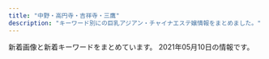 ```yaml
---
title: "中野・高円寺・吉祥寺・三鷹"
description: "キーワード別にの巨乳アジアン・チャイナエステ嬢情報をまとめました。"
---
```


新着画像と新着キーワードをまとめています。
2021年05月10日の情報です。

<DmmAffiliateIns />
<KeywordTable
  shops={
    [
    {
        "img_links": [
            "http://oil-msg.com/satsuki/images/price_other.png",
            "http://oil-msg.com/satsuki/images/osirase.jpg",
            "http://oil-msg.com/satsuki/images/back.png",
            "http://oil-msg.com/satsuki/images/bnr_restart.jpg",
            "http://oil-msg.com/satsuki/images/p-2.jpg",
            "http://oil-msg.com/satsuki/images/p-4.jpg",
            "http://oil-msg.com/satsuki/images/special_campaign.jpg",
            "http://oil-msg.com/satsuki/images/price_awaawa-2.png",
            "http://oil-msg.com/satsuki/images/osirase-1.jpg",
            "http://oil-msg.com/satsuki/images/copy.jpg",
            "http://oil-msg.com/satsuki/images/price_awaawa-3.png",
            "http://oil-msg.com/satsuki/images/price_awaawa.png",
            "http://oil-msg.com/satsuki/images/t-3.png",
            "http://oil-msg.com/satsuki/images/mainImages.jpg",
            "http://oil-msg.com/satsuki/images/p-5.jpg",
            "http://oil-msg.com/satsuki/images/campaign.jpg",
            "http://oil-msg.com/satsuki/images/p-6.jpg",
            "http://oil-msg.com/satsuki/images/price_awaawa-1.png",
            "http://oil-msg.com/satsuki/images/price_oillymph.png",
            "http://oil-msg.com/satsuki/images/symbol_red.png",
            "http://oil-msg.com/satsuki/images/p-1.jpg",
            "http://oil-msg.com/satsuki/images/p-3.jpg"
        ],
        "station": "JR\u897f\u837b\u7aaa\u99c5\u5317\u53e3",
        "keywords": {},
        "name": "\u5f69\u6708",
        "url": "http://oil-msg.com/satsuki/"
    },
    {
        "img_links": [
            "http://spa-only-one.jpn.mn/images/girl-z1.jpg",
            "http://spa-only-one.jpn.mn/photos/sites/15/2018/05/2018052706491571.jpg",
            "http://spa-only-one.jpn.mn/photos/sites/15/2018/05/2018052706463940.jpg",
            "http://spa-only-one.jpn.mn/images/pick.jpg",
            "http://spa-only-one.jpn.mn/images/girl-z2.jpg",
            "http://spa-only-one.jpn.mn/photos/sites/15/2018/05/2018052706514671.jpg",
            "http://spa-only-one.jpn.mn/photos/sites/15/2018/05/2018052706495271.jpg",
            "http://spa-only-one.jpn.mn/images/mobile.jpg",
            "http://spa-only-one.jpn.mn/images/s2.jpg",
            "http://spa-only-one.jpn.mn/photos/sites/15/2017/11/2017111706403963.jpg",
            "http://spa-only-one.jpn.mn/photos/sites/15/2018/05/2018052706473315.jpg",
            "http://spa-only-one.jpn.mn/images/s_link.png",
            "http://spa-only-one.jpn.mn/photos/sites/15/2018/02/2018020401442712-e1519260883926.jpg",
            "http://spa-only-one.jpn.mn/photos/sites/15/2018/05/2018050703260387.jpg",
            "http://spa-only-one.jpn.mn/images/news.jpg",
            "http://spa-only-one.jpn.mn/images/s4.jpg",
            "http://spa-only-one.jpn.mn/photos/sites/15/2018/09/201809070336043.jpg",
            "http://spa-only-one.jpn.mn/photos/sites/15/2018/05/2018052706482112.jpg",
            "http://spa-only-one.jpn.mn/images/top.png",
            "http://spa-only-one.jpn.mn/images/s5.jpg",
            "http://spa-only-one.jpn.mn/photos/sites/15/2020/06/2020062320024668.jpg",
            "http://spa-only-one.jpn.mn/images/s_staff.png",
            "http://spa-only-one.jpn.mn/images/s6.jpg"
        ],
        "station": "JR\u837b\u7aaa\u99c5\u5317\u53e3",
        "url": "http://spa-only-one.jpn.mn/",
        "name": "SPA ONLY ONE",
        "keywords": {
            "84": 1,
            "C": 18,
            "85": 1,
            "86": 3,
            "87": 1,
            "D": 4
        }
    },
    {
        "keywords": {},
        "img_links": [
            "http://www.hanabira.work/img/images/nav_01.png",
            "http://www.hanabira.work/img/images/nav_03.png",
            "http://www.hanabira.work/img/02.jpg",
            "http://www.hanabira.work/img/images/nav_02.png",
            "http://www.hanabira.work/img/03.jpg",
            "http://www.hanabira.work/img/images/nav_04.png",
            "http://www.hanabira.work/img/images/nav_05.png",
            "http://www.hanabira.work/img/images/nav_06.png",
            "http://www.hanabira.work/img/01.jpg"
        ],
        "station": "JR\u9ad8\u5186\u5bfa\u99c5\u5317\u53e3",
        "name": "\u521d\u604b",
        "url": "http://www.hanabira.work/"
    },
    {
        "name": "\u30b7\u30e7\u30b3\u30e9",
        "station": "JR\u837b\u7aaa\u99c5\u897f\u53e3",
        "img_links": [
            "http://es-chocolat.xyz/_src/50013747/navi_04.png",
            "http://es-chocolat.xyz/_src/22138562/2_20181127194254098.jpg",
            "http://es-chocolat.xyz/_src/18134314/3_15.png",
            "http://es-chocolat.xyz/_src/22138713/3_20181127194254125.jpg",
            "http://es-chocolat.xyz/_src/33130062/bktotop.png",
            "http://es-chocolat.xyz/_src/18134316/6_20181127194254137.jpg",
            "http://es-chocolat.xyz/_src/20562428/3_15.png",
            "http://es-chocolat.xyz/_src/50013858/stafflist.png",
            "http://es-chocolat.xyz/_src/22138625/bktolist.png",
            "http://es-chocolat.xyz/_src/22138647/22.png",
            "http://es-chocolat.xyz/_src/20469703/slider2.jpg",
            "http://es-chocolat.xyz/_src/20562456/bktotop.png",
            "http://es-chocolat.xyz/_src/18134424/s2_20171130213856051.png",
            "http://es-chocolat.xyz/_src/33130671/img20190609215859327948.jpg",
            "http://es-chocolat.xyz/_src/22731312/1_20181127194254048.jpg",
            "http://es-chocolat.xyz/_src/18134404/navi_05.png",
            "http://es-chocolat.xyz/_src/18134406/navi_06.png",
            "http://es-chocolat.xyz/_src/18133990/sign.png",
            "http://es-chocolat.xyz/_src/18133968/navi_04.png",
            "http://es-chocolat.xyz/_src/33627329/bktotop.png",
            "http://es-chocolat.xyz/_src/50013742/stafflist.png",
            "http://es-chocolat.xyz/_src/44966918/navi_04.png",
            "http://es-chocolat.xyz/_src/44966934/bottom.png",
            "http://es-chocolat.xyz/_src/22138583/22.png",
            "http://es-chocolat.xyz/_src/33129979/bktolist.png",
            "http://es-chocolat.xyz/_src/49902405/35.pic.jpg",
            "http://es-chocolat.xyz/_src/20562434/4_20181127194254122.jpg",
            "http://es-chocolat.xyz/_src/22731319/navi_04.png",
            "http://es-chocolat.xyz/_src/18134198/3_15.png",
            "http://es-chocolat.xyz/_src/22138554/navi_04.png",
            "http://es-chocolat.xyz/_src/22731343/bktotop.png",
            "http://es-chocolat.xyz/_src/18134335/bottom.png",
            "http://es-chocolat.xyz/_src/33129974/3_15.png",
            "http://es-chocolat.xyz/_src/18134184/sign.png",
            "http://es-chocolat.xyz/_src/44966941/bktotop.png",
            "http://es-chocolat.xyz/_src/18134414/navi2_03.png",
            "http://es-chocolat.xyz/_src/18133992/22.png",
            "http://es-chocolat.xyz/_src/22731321/1_20181127194254048.jpg",
            "http://es-chocolat.xyz/_src/22138721/3_20181127194254125.jpg",
            "http://es-chocolat.xyz/_src/18134165/3_15.png",
            "http://es-chocolat.xyz/_src/33130040/img20190609202615051222.jpg",
            "http://es-chocolat.xyz/_src/50013821/bktotop.png",
            "http://es-chocolat.xyz/_src/22138584/bktotop.png",
            "http://es-chocolat.xyz/_src/18134228/7.jpg",
            "http://es-chocolat.xyz/_src/18134163/navi_04.png",
            "http://es-chocolat.xyz/_src/18134382/bktotop.png",
            "http://es-chocolat.xyz/_src/33627301/3_15.png",
            "http://es-chocolat.xyz/_src/22138641/bottom.png",
            "http://es-chocolat.xyz/_src/50013797/stafflist.png",
            "http://es-chocolat.xyz/_src/33627326/sign.png",
            "http://es-chocolat.xyz/_src/50013879/wechatimg213.jpg",
            "http://es-chocolat.xyz/_src/44966950/wechatimg32.jpg",
            "http://es-chocolat.xyz/_src/22731555/wechatimg255.jpg",
            "http://es-chocolat.xyz/_src/18134428/s4_20171130213927087.png",
            "http://es-chocolat.xyz/_src/18134186/22.png",
            "http://es-chocolat.xyz/_src/33130059/sign.png",
            "http://es-chocolat.xyz/_src/18134317/navi_04.png",
            "http://es-chocolat.xyz/_src/22731342/22.png",
            "http://es-chocolat.xyz/_src/18134381/22.png",
            "http://es-chocolat.xyz/_src/18134042/bktotop.png",
            "http://es-chocolat.xyz/_src/33129977/navi_04.png",
            "http://es-chocolat.xyz/_src/22138620/3_15.png",
            "http://es-chocolat.xyz/_src/50013755/stafflist2.png",
            "http://es-chocolat.xyz/_src/44966949/stafflist.png",
            "http://es-chocolat.xyz/_src/18134341/22.png",
            "http://es-chocolat.xyz/_src/18134342/bktotop.png",
            "http://es-chocolat.xyz/_src/18134133/3_15.png",
            "http://es-chocolat.xyz/_src/18134402/navi_04.png",
            "http://es-chocolat.xyz/_src/44966940/22.png",
            "http://es-chocolat.xyz/_src/50013820/22.png",
            "http://es-chocolat.xyz/_src/18134040/22.png",
            "http://es-chocolat.xyz/_src/50013793/3_15.png",
            "http://es-chocolat.xyz/_src/49902393/30.pic.jpg",
            "http://es-chocolat.xyz/_src/20562416/navi_04.png",
            "http://es-chocolat.xyz/_src/22138645/sign.png",
            "http://es-chocolat.xyz/_src/18133986/bottom.png",
            "http://es-chocolat.xyz/_src/18134391/g3.png",
            "http://es-chocolat.xyz/_src/49902408/36.pic.jpg",
            "http://es-chocolat.xyz/_src/18133993/bktotop.png",
            "http://es-chocolat.xyz/_src/33130175/img20190609213421023161.png",
            "http://es-chocolat.xyz/_src/50013791/navi_04.png",
            "http://es-chocolat.xyz/_src/18134412/navi2_02.png",
            "http://es-chocolat.xyz/_src/50013749/3_15.png",
            "http://es-chocolat.xyz/_src/18134187/bktotop.png",
            "http://es-chocolat.xyz/_src/33129999/sign.png",
            "http://es-chocolat.xyz/_src/18133950/3_15.png",
            "http://es-chocolat.xyz/_src/50013877/wechatimg215.jpg",
            "http://es-chocolat.xyz/_src/33627303/stafflist.png",
            "http://es-chocolat.xyz/_src/50013861/stafflist2.png",
            "http://es-chocolat.xyz/_src/22138560/navi_04.png",
            "http://es-chocolat.xyz/_src/33130038/navi_04.png",
            "http://es-chocolat.xyz/_src/44966915/bktolist.png",
            "http://es-chocolat.xyz/_src/33627306/bktolist.png",
            "http://es-chocolat.xyz/_src/33627570/695c3f0fd79807afc049cea9c67e75e.jpg",
            "http://es-chocolat.xyz/_src/22138733/staffs.png",
            "http://es-chocolat.xyz/_src/18134148/bottom.png",
            "http://es-chocolat.xyz/_src/22138556/3_15.png",
            "http://es-chocolat.xyz/_src/50013751/bktolist.png",
            "http://es-chocolat.xyz/_src/50013743/stafflist2.png",
            "http://es-chocolat.xyz/_src/20562453/sign.png",
            "http://es-chocolat.xyz/_src/28251430/img20181212223846686715.png",
            "http://es-chocolat.xyz/_src/18134400/navi_03.png",
            "http://es-chocolat.xyz/_src/18134019/3_15.png",
            "http://es-chocolat.xyz/_src/49902400/33.pic.jpg",
            "http://es-chocolat.xyz/_src/20562432/navi_04.png",
            "http://es-chocolat.xyz/_src/18134155/bktotop.png",
            "http://es-chocolat.xyz/_src/18134426/s3_20171130213911574.png",
            "http://es-chocolat.xyz/_src/22731498/1_20181127194254048.jpg",
            "http://es-chocolat.xyz/_src/22731340/sign.png",
            "http://es-chocolat.xyz/_src/18133963/bottom.png",
            "http://es-chocolat.xyz/_src/44966938/sign.png",
            "http://es-chocolat.xyz/_src/18134408/navi_07.png",
            "http://es-chocolat.xyz/_src/33627328/22.png",
            "http://es-chocolat.xyz/_src/20562430/bktolist.png",
            "http://es-chocolat.xyz/_src/18133943/sign.png",
            "http://es-chocolat.xyz/_src/20562455/22.png",
            "http://es-chocolat.xyz/_src/18134351/navi_04.png",
            "http://es-chocolat.xyz/_src/18134227/6_20181127194254137.jpg",
            "http://es-chocolat.xyz/_src/18134017/navi_04.png",
            "http://es-chocolat.xyz/_src/18134152/sign.png",
            "http://es-chocolat.xyz/_src/22138623/navi_04.png",
            "http://es-chocolat.xyz/_src/33130036/bktolist.png",
            "http://es-chocolat.xyz/_src/22731317/bktolist.png",
            "http://es-chocolat.xyz/_src/18134379/sign.png",
            "http://es-chocolat.xyz/_src/18134180/bottom.png",
            "http://es-chocolat.xyz/_src/33129972/navi_04.png",
            "http://es-chocolat.xyz/_src/18134396/navi_01.png",
            "http://es-chocolat.xyz/_src/33627322/bottom.png",
            "http://es-chocolat.xyz/_src/18134219/22.png",
            "http://es-chocolat.xyz/_src/33129976/img20190609202615063658.jpg",
            "http://es-chocolat.xyz/_src/50013814/bottom.png",
            "http://es-chocolat.xyz/_src/50013777/bktotop.png",
            "http://es-chocolat.xyz/_src/18134390/g2.png",
            "http://es-chocolat.xyz/_src/33130662/img20190609213421010769.png",
            "http://es-chocolat.xyz/_src/18134422/s1_20171130213841322.png",
            "http://es-chocolat.xyz/_src/18133948/navi_04.png",
            "http://es-chocolat.xyz/_src/18133937/img20180424160806536942.png",
            "http://es-chocolat.xyz/_src/50013776/22.png",
            "http://es-chocolat.xyz/_src/33130171/img20190609213421010769.png",
            "http://es-chocolat.xyz/_src/22138648/bktotop.png",
            "http://es-chocolat.xyz/_src/33627299/navi_04.png",
            "http://es-chocolat.xyz/_src/18133945/22.png",
            "http://es-chocolat.xyz/_src/18134154/22.png",
            "http://es-chocolat.xyz/_src/50013770/bottom.png",
            "http://es-chocolat.xyz/_src/44966909/stafflist.png",
            "http://es-chocolat.xyz/_src/18134410/navi2_01.png",
            "http://es-chocolat.xyz/_src/18134217/sign.png",
            "http://es-chocolat.xyz/_src/22138577/bottom.png",
            "http://es-chocolat.xyz/_src/33130677/img20190609220130143215.jpg",
            "http://es-chocolat.xyz/_src/50013818/sign.png",
            "http://es-chocolat.xyz/_src/50013753/navi_04.png",
            "http://es-chocolat.xyz/_src/33627304/navi_04.png",
            "http://es-chocolat.xyz/_src/44966911/navi_04.png",
            "http://es-chocolat.xyz/_src/33130055/bottom.png",
            "http://es-chocolat.xyz/_src/18134087/6_20181127194254137.jpg",
            "http://es-chocolat.xyz/_src/49902398/32.pic.jpg",
            "http://es-chocolat.xyz/_src/22138558/bktolist.png",
            "http://es-chocolat.xyz/_src/33626992/stafflist.png",
            "http://es-chocolat.xyz/_src/33129995/bottom.png",
            "http://es-chocolat.xyz/_src/49902396/31.jpg",
            "http://es-chocolat.xyz/_src/18133965/bktotop.png",
            "http://es-chocolat.xyz/_src/18134038/sign.png",
            "http://es-chocolat.xyz/_src/33627567/stafflist.png",
            "http://es-chocolat.xyz/_src/33130002/bktotop.png",
            "http://es-chocolat.xyz/_src/18134312/navi_04.png",
            "http://es-chocolat.xyz/_src/18134356/7.jpg",
            "http://es-chocolat.xyz/_src/18134420/navi2_06.png",
            "http://es-chocolat.xyz/_src/18134339/sign.png",
            "http://es-chocolat.xyz/_src/22138618/navi_04.png",
            "http://es-chocolat.xyz/_src/18134089/7.jpg",
            "http://es-chocolat.xyz/_src/33130032/navi_04.png",
            "http://es-chocolat.xyz/_src/50013774/sign.png",
            "http://es-chocolat.xyz/_src/18134389/g1.png",
            "http://es-chocolat.xyz/_src/18134196/navi_04.png",
            "http://es-chocolat.xyz/_src/18134398/navi_02.png",
            "http://es-chocolat.xyz/_src/50013795/bktolist.png",
            "http://es-chocolat.xyz/_src/18134131/navi_04.png",
            "http://es-chocolat.xyz/_src/18134034/bottom.png",
            "http://es-chocolat.xyz/_src/18134359/bktolist.png",
            "http://es-chocolat.xyz/_src/18134418/navi2_05.png",
            "http://es-chocolat.xyz/_src/18134357/navi_04.png",
            "http://es-chocolat.xyz/_src/33130061/22.png",
            "http://es-chocolat.xyz/_src/33130001/22.png",
            "http://es-chocolat.xyz/_src/18134213/bottom.png",
            "http://es-chocolat.xyz/_src/22138622/3_20181127194254125.jpg",
            "http://es-chocolat.xyz/_src/33130034/3_15.png",
            "http://es-chocolat.xyz/_src/49902403/34.pic.jpg",
            "http://es-chocolat.xyz/_src/18134319/bktolist.png",
            "http://es-chocolat.xyz/_src/18134375/bottom.png",
            "http://es-chocolat.xyz/_src/18134220/bktotop.png",
            "http://es-chocolat.xyz/_src/20562490/img20181212223846686715.png",
            "http://es-chocolat.xyz/_src/18133956/botoom1.jpg",
            "http://es-chocolat.xyz/_src/50013798/navi_04.png",
            "http://es-chocolat.xyz/_src/20562449/bottom.png",
            "http://es-chocolat.xyz/_src/22353698/wechatimg226.jpg",
            "http://es-chocolat.xyz/_src/44966913/3_15.png",
            "http://es-chocolat.xyz/_src/20562690/img20181212223846686715.png",
            "http://es-chocolat.xyz/_src/18133970/3_15.png",
            "http://es-chocolat.xyz/_src/33130661/img20190609213421023161.png",
            "http://es-chocolat.xyz/_src/22138581/sign.png",
            "http://es-chocolat.xyz/_src/18134416/navi2_04.png",
            "http://es-chocolat.xyz/_src/44966917/stafflist.png",
            "http://es-chocolat.xyz/_src/22731336/bottom.png",
            "http://es-chocolat.xyz/_src/18134353/3_15.png",
            "http://es-chocolat.xyz/_src/22731313/navi_04.png",
            "http://es-chocolat.xyz/_src/22731315/3_15.png"
        ],
        "url": "http://es-chocolat.xyz/",
        "keywords": {
            "85": 13,
            "87": 8,
            "86": 32,
            "84": 9
        }
    },
    {
        "station": "JR\u837b\u7aaa\u99c5\u897f\u53e3",
        "img_links": [
            "http://rainbow.esnavi.work/sp_nav01.png",
            "http://rainbow.esnavi.work/sp_top.jpg",
            "http://rainbow.esnavi.work/sp_nav03.png",
            "http://rainbow.esnavi.work/tit_staff03.png",
            "http://rainbow.esnavi.work/kanban.jpg",
            "http://rainbow.esnavi.work/2020022105435581.jpg",
            "http://rainbow.esnavi.work/2020033010050746.jpg",
            "http://rainbow.esnavi.work/mimi.jpg",
            "http://rainbow.esnavi.work/2020022105445070.jpg",
            "http://rainbow.esnavi.work/sp_nav02.png",
            "http://rainbow.esnavi.work/2020033010050818.jpg"
        ],
        "url": "http://rainbow.esnavi.work/",
        "keywords": {
            "D": 15,
            "C": 13,
            "E": 4,
            "84": 1,
            "88": 4,
            "86": 15
        },
        "name": "\u30ec\u30a4\u30f3\u30dc\u30fc"
    },
    {
        "name": "\u4e21\u53ea\u732b\u30fb\u30ea\u30e3\u30f3\u30c1\u30fc\u30e2\u30fc",
        "img_links": [],
        "keywords": {},
        "url": "http://twocats.jps.mn/",
        "station": "JR\u963f\u4f50\u30f6\u8c37\u99c5\u5357\u53e3"
    },
    {
        "keywords": {
            "88": 4,
            "\u80f8": 1,
            "90": 20,
            "89": 12,
            "C": 16
        },
        "station": "JR\u4e2d\u91ce\u99c5\u5317\u53e3",
        "url": "http://happy.esnavi.work/",
        "img_links": [
            "http://happy.esnavi.work/room4.jpg",
            "http://happy.esnavi.work/2/uploadimg/1595870725.jpeg",
            "http://happy.esnavi.work/2/uploadimg/1592489482.jpeg",
            "http://happy.esnavi.work/room3.jpg",
            "http://happy.esnavi.work/room1.jpg",
            "http://happy.esnavi.work/2/uploadimg/1620041930.jpeg",
            "http://happy.esnavi.work/room2.jpg",
            "http://happy.esnavi.work/2/uploadimg/1593433507.jpeg",
            "http://happy.esnavi.work/2/uploadimg/1592499472.jpeg",
            "http://happy.esnavi.work/mobile.jpg",
            "http://happy.esnavi.work/top.jpg",
            "http://happy.esnavi.work/2/uploadimg/1591883779.jpeg",
            "http://happy.esnavi.work/2/uploadimg/1591884128.jpeg",
            "http://happy.esnavi.work/2/uploadimg/1618490450.jpeg"
        ],
        "name": "\u6fc0\u5b89\u7f8e\u4eba"
    },
    {
        "name": "\u30e6\u30a6\u30a2\u30f3\u30c9\u30df\u30fc",
        "img_links": [
            "https://yu-rinpa.tokyo/wp-content/themes/este/img/3.jpg",
            "https://yu-rinpa.tokyo/wp-content/uploads/2018/12/4388fd7381a30d84934c3516c70a269a.jpg",
            "https://yu-rinpa.tokyo/wp-content/themes/este/img/2.jpg",
            "https://yu-rinpa.tokyo/wp-content/themes/este/img/tel01.png",
            "https://yu-rinpa.tokyo/wp-content/uploads/2019/06/3shiaosja.jpg",
            "https://yu-rinpa.tokyo/wp-content/themes/este/img/top-img04.png",
            "https://yu-rinpa.tokyo/wp-content/themes/este/img/tel.png",
            "https://yu-rinpa.tokyo/wp-content/themes/este/img/top-img02.png",
            "https://yu-rinpa.tokyo/wp-content/themes/este/img/4.jpg",
            "https://yu-rinpa.tokyo/wp-content/uploads/2019/06/1sahioaja.jpg",
            "https://yu-rinpa.tokyo/wp-content/themes/este/img/1.jpg",
            "https://yu-rinpa.tokyo/wp-content/uploads/2019/06/1sahuishjasa.jpg",
            "https://yu-rinpa.tokyo/wp-content/themes/este/img/top-img01.png",
            "https://yu-rinpa.tokyo/wp-content/themes/este/img/top-img03.png",
            "https://yu-rinpa.tokyo/wp-content/uploads/2019/06/1saihoaujaa.jpg",
            "https://yu-rinpa.tokyo/wp-content/uploads/2018/12/warestd78.jpg"
        ],
        "station": "JR\u4e2d\u91ce\u99c5\u5317\u53e3",
        "keywords": {
            "C": 4,
            "D": 17
        },
        "url": "https://yu-rinpa.tokyo/"
    },
    {
        "keywords": {},
        "station": "\u4e0a\u77f3\u795e\u4e95\u99c5\u5317\u53e3",
        "url": "http://aes-heal.com/",
        "img_links": [],
        "name": "\u91d1\u306e\u6708"
    },
    {
        "station": "JR\u897f\u837b\u7aaa\u99c5\u5317\u53e3",
        "img_links": [
            "http://sei-ren.work/sp/staff/rin.jpg",
            "http://sei-ren.work/img/sizuka1.png",
            "http://sei-ren.work/sp/images/s3.jpg",
            "http://sei-ren.work/sp/images/s2.jpg",
            "http://sei-ren.work/images/b3.jpg",
            "http://sei-ren.work/sp/images/int2.png",
            "http://sei-ren.work/images/sm.jpg",
            "http://sei-ren.work/images/rec.jpg",
            "http://sei-ren.work/sp/images/sys2.jpg",
            "http://sei-ren.work/sp/img/riri1.png",
            "http://sei-ren.work/sp/staff/riri.jpg",
            "http://sei-ren.work/img/emi1.png",
            "http://sei-ren.work/staff/rin.jpg",
            "http://sei-ren.work/images/interior_t.jpg",
            "http://sei-ren.work/sp/images/e4.jpg",
            "http://sei-ren.work/sp/images/e3.jpg",
            "http://sei-ren.work/images/b2.jpg",
            "http://sei-ren.work/sp/images/sys4.png",
            "http://sei-ren.work/sp/images/rec.jpg",
            "http://sei-ren.work/sp/images/interior_t.jpg",
            "http://sei-ren.work/sp/img/rin1.png",
            "http://sei-ren.work/images/sys2.jpg",
            "http://sei-ren.work/staff/riri.jpg",
            "http://sei-ren.work/images/sys1.jpg",
            "http://sei-ren.work/sp/images/staff_t.jpg",
            "http://sei-ren.work/sp/images/e6.jpg",
            "http://sei-ren.work/img/yuki1.png",
            "http://sei-ren.work/sp/images/newsb.png",
            "http://sei-ren.work/sp/images/topgirl.jpg",
            "http://sei-ren.work/sp/img/sizuka1.png",
            "http://sei-ren.work/sp/menu/interior.jpg",
            "http://sei-ren.work/sp/images/e5.jpg",
            "http://sei-ren.work/staff/yuki.jpg",
            "http://sei-ren.work/sp/staff/sizuka.jpg",
            "http://sei-ren.work/img/riri1.png",
            "http://sei-ren.work/images/sys3.jpg",
            "http://sei-ren.work/sp/images/int1.jpg",
            "http://sei-ren.work/images/b1.jpg",
            "http://sei-ren.work/images/tg.jpg",
            "http://sei-ren.work/sp/images/footer.png",
            "http://sei-ren.work/images/staff_t.jpg",
            "http://sei-ren.work/sp/images/head.jpg",
            "http://sei-ren.work/sp/images/e2.jpg",
            "http://sei-ren.work/sp/staff/emi.jpg",
            "http://sei-ren.work/images/int2.jpg",
            "http://sei-ren.work/sp/menu/staff.jpg",
            "http://sei-ren.work/sp/images/tel.jpg",
            "http://sei-ren.work/sp/images/news.jpg",
            "http://sei-ren.work/images/news.jpg",
            "http://sei-ren.work/sp/menu/sisu.jpg",
            "http://sei-ren.work/sp/menu/top.jpg",
            "http://sei-ren.work/sp/images/e1.jpg",
            "http://sei-ren.work/images/int1.jpg",
            "http://sei-ren.work/sp/images/sys1.jpg",
            "http://sei-ren.work/img/rin1.png",
            "http://sei-ren.work/sp/images/s4.jpg",
            "http://sei-ren.work/sp/images/sisu_t.jpg",
            "http://sei-ren.work/sp/staff/yuki.jpg",
            "http://sei-ren.work/images/head.jpg",
            "http://sei-ren.work/staff/emi.jpg",
            "http://sei-ren.work/sp/img/emi1.png",
            "http://sei-ren.work/sp/img/yuki1.png",
            "http://sei-ren.work/sp/images/ac1.jpg",
            "http://sei-ren.work/staff/sizuka.jpg",
            "http://sei-ren.work/images/sys4.jpg",
            "http://sei-ren.work/sp/images/sys3.jpg",
            "http://sei-ren.work/sp/images/sisu1.png"
        ],
        "url": "http://sei-ren.work/",
        "keywords": {},
        "name": "\u6e05\u604b \uff5e\u305b\u3044\u308c\u3093\uff5e"
    },
    {
        "url": "http://www.smamu.net/juno/",
        "img_links": [
            "http://www.smamu.net/juno/pc_schedule/photo/1597025414-1.jpg",
            "http://www.smamu.net/juno/view_obj/p_head_profile.png",
            "http://www.smamu.net/juno/view_event/photo/news1597032313.jpg",
            "http://www.smamu.net/juno/pc_schedule/photo/m_noimage.jpg",
            "http://www.smamu.net/juno/pc_schedule/photo/1602148966-2.jpg",
            "http://www.smamu.net/juno/view_obj/bn_top_reserve.jpg",
            "http://www.smamu.net/juno/view_event/photo/news1597051332.jpg",
            "http://www.smamu.net/juno/view_obj/hd_price_head.png",
            "http://www.smamu.net/juno/news/photo/news1602148966.jpg",
            "http://www.smamu.net/juno/view_obj/bn_top_mobile.jpg",
            "http://www.smamu.net/juno/pc_schedule/photo/1597115329-2.jpg",
            "http://www.smamu.net/juno/pc_schedule/photo/1602148966-1.jpg",
            "http://www.smamu.net/juno/view_obj/hd_top_newface.png",
            "http://www.smamu.net/juno/pc_schedule/photo/1598442872-1.jpg",
            "http://www.smamu.net/juno/pc_schedule/photo/1598442628-1.jpg",
            "http://www.smamu.net/juno/pc_schedule/photo/1597028346-2.jpg",
            "http://www.smamu.net/juno/pc_schedule/photo/1608191494-2.jpg",
            "http://www.smamu.net/juno/upload/20201217-165228satomi_s101.jpg",
            "http://www.smamu.net/juno/view_obj/p_head_price.png",
            "http://www.smamu.net/juno/pc_schedule/photo/1597025414-2.jpg",
            "http://www.smamu.net/juno/pc_schedule/photo/1597114489-2.jpg",
            "http://www.smamu.net/juno/news/photo/news1597028346.jpg",
            "http://www.smamu.net/juno/news/photo/news1597053985.jpg",
            "http://www.smamu.net/juno/news/photo/1597114489.jpg",
            "http://www.smamu.net/juno/pc_schedule/photo/1597114489-1.jpg",
            "http://www.smamu.net/juno/news/photo/1598442628.jpg",
            "http://www.smamu.net/juno/view_obj/header_01.png",
            "http://www.smamu.net/juno/pc_schedule/photo/1597053985-2.jpg",
            "http://www.smamu.net/juno/news/photo/1597025414.jpg",
            "http://www.smamu.net/juno/view_obj/p_head_cast.png",
            "http://www.smamu.net/juno/pc_schedule/photo/1597028346-1.jpg",
            "http://www.smamu.net/juno/pc_schedule/photo/1608191494-1.jpg",
            "http://www.smamu.net/juno/pc_schedule/photo/1597053985-1.jpg",
            "http://www.smamu.net/juno/view_event/photo/news1597050580.jpg",
            "http://www.smamu.net/juno/view_obj/bottom_line_02.png",
            "http://www.smamu.net/juno/view_obj/p_head_top.png",
            "http://www.smamu.net/juno/news/photo/1598442872.jpg",
            "http://www.smamu.net/juno/news/photo/1597115329.jpg",
            "http://www.smamu.net/juno/news/photo/news1608191494.jpg",
            "http://www.smamu.net/juno/view_obj/hd_top_information.png",
            "http://www.smamu.net/juno/pc_schedule/photo/1597115329-1.jpg"
        ],
        "name": "Juno\uff5e\u30b8\u30e5\u30ce\u30fc\uff5e",
        "keywords": {},
        "station": "JR\u837b\u7aaa\u99c5\u5357\u53e3"
    },
    {
        "img_links": [
            "http://cutiehoney.estx.net/images/new_08.jpg",
            "http://cutiehoney.estx.net/images/staff_06.jpg",
            "http://cutiehoney.estx.net/images/staff_08.jpg",
            "http://cutiehoney.estx.net/images/index_02.jpg",
            "http://cutiehoney.estx.net/staff/3/1.jpg",
            "http://cutiehoney.estx.net/images/s2.jpg",
            "http://cutiehoney.estx.net/images/index_05.jpg",
            "http://cutiehoney.estx.net/images/new_10.jpg",
            "http://cutiehoney.estx.net/images/s1.jpg",
            "http://cutiehoney.estx.net/images/index_07.jpg",
            "http://cutiehoney.estx.net/staff/1/1.jpg",
            "http://cutiehoney.estx.net/images/index_11.jpg",
            "http://cutiehoney.estx.net/staff/2/1.jpg",
            "http://cutiehoney.estx.net/images/index_04.jpg",
            "http://cutiehoney.estx.net/images/index_10.jpg",
            "http://cutiehoney.estx.net/images/s3.jpg"
        ],
        "keywords": {},
        "name": "Cutie Honey \uff5e\u30ad\u30e5\u30fc\u30c6\u30a3\u30fc\u30cf\u30cb\u30fc\uff5e",
        "station": "\u897f\u837b\u7aaa\u99c5\u5317\u53e3",
        "url": "http://cutiehoney.estx.net/"
    },
    {
        "url": "http://heal-rlx.com/",
        "keywords": {
            "\u30bb\u30af\u30b7\u30fc": 1
        },
        "station": "JR\u4e2d\u91ce\u99c5\u5357\u53e3",
        "img_links": [
            "http://heal-rlx.com/images/gallery/gallery03.jpg",
            "http://heal-rlx.com/scdl/staff/10141.jpg",
            "http://heal-rlx.com/scdl/staff/10071.jpg",
            "http://heal-rlx.com/scdl/staff/10111.jpg",
            "http://heal-rlx.com/images/access/road4.jpg",
            "http://heal-rlx.com/images/access/road3.jpg",
            "http://heal-rlx.com/scdl/staff/10131.jpg",
            "http://heal-rlx.com/scdl/staff/10122.jpg",
            "http://heal-rlx.com/scdl/staff/10051.jpg",
            "http://heal-rlx.com/scdl/staff/10031.jpg",
            "http://heal-rlx.com/images/access/road1.jpg",
            "http://heal-rlx.com/images/gallery/gallery02.jpg",
            "http://heal-rlx.com/scdl/staff/10041.jpg",
            "http://heal-rlx.com/images/access/road2.jpg",
            "http://heal-rlx.com/images/campaign1.jpg",
            "http://heal-rlx.com/scdl/staff/10132.jpg",
            "http://heal-rlx.com/images/access/roaddm.png",
            "http://heal-rlx.com/scdl/staff/10102.jpg",
            "http://heal-rlx.com/images/campaign2.jpg",
            "http://heal-rlx.com/images/sptod.png",
            "http://heal-rlx.com/images/gallery/gallery01.jpg",
            "http://heal-rlx.com/scdl/staff/10011.jpg",
            "http://heal-rlx.com/scdl/staff/10121.jpg",
            "http://heal-rlx.com/images/rec.jpg",
            "http://heal-rlx.com/images/sptel.png",
            "http://heal-rlx.com/images/access/kanban.jpg",
            "http://heal-rlx.com/scdl/staff/10101.jpg"
        ],
        "name": "Angelica\u30fb\u30a2\u30f3\u30b8\u30a7\u30ea\u30ab"
    },
    {
        "name": "\u6a39\u6797",
        "url": "https://www.misty-relax.com/",
        "station": "JR\u4e09\u9df9\u99c5\u5317\u53e3",
        "keywords": {},
        "img_links": [
            "https://mitaka-massage-misty.webnode.jp/_files/200000027-9a1409b0ba/1\u4e09\u9df9\u30de\u30c3\u30b5\u30fc\u30b8.\u7f8e\u5973.jpg",
            "https://mitaka-massage-misty.webnode.jp/_files/200001038-e79fee899d/\u770b\u677f\u30fb\u6a39\u6797.jpg",
            "https://mitaka-massage-misty.webnode.jp/_files/200001044-53dc954dd0/image1 (1).jpeg",
            "https://mitaka-massage-misty.webnode.jp/_files/200001045-d567ed5681/IMG_2087.jpg",
            "https://d11bh4d8fhuq47.cloudfront.net/_system/skins/v12/50001411/img/lightlime/img_illustration.jpg",
            "https://mitaka-massage-misty.webnode.jp/_files/200001040-28de829df5/FullSizeR.jpg",
            "https://mitaka-massage-misty.webnode.jp/_files/200000153-7bb147da57/\u4e09\u9df9\u30de\u30c3\u30b5\u30fc\u30b8.\u7f8e\u4eba\u753b.jpg",
            "https://mitaka-massage-misty.webnode.jp/_files/200001042-6667567607/\u6a39\u6797\u30fb\u307f\u304d.jpg"
        ]
    },
    {
        "station": "JR\u9ad8\u5186\u5bfa\u99c5\u5317\u53e3",
        "url": "http://k-angel.jpest.net/",
        "name": "Angel\u30fb\u30a8\u30f3\u30b8\u30a7\u30eb",
        "keywords": {
            "C": 34
        },
        "img_links": [
            "http://k-angel.jpest.net/uploads//sites/40/2021/04/07.jpg",
            "http://k-angel.jpest.net/uploads//sites/40/2021/03/r6.jpg",
            "http://k-angel.jpest.net/uploads//sites/40/2021/03/r3.jpg",
            "http://k-angel.jpest.net/uploads//sites/40/elementor/thumbs/58-p60shh54avb6pe4l8neowgjqzkxzhx9q7hmlwglqk4.jpg",
            "http://k-angel.jpest.net/uploads//sites/40/elementor/thumbs/02-1-p60rnbhj18107rxkc44lekicvjl1jijr284slvbg6s.jpg",
            "http://k-angel.jpest.net/uploads//sites/40/2021/03/r5.jpg",
            "http://k-angel.jpest.net/uploads//sites/40/2021/04/02-1.jpg",
            "http://k-angel.jpest.net/uploads//sites/40/elementor/thumbs/07-p60rlzjrco7drnv741emdelukw5bmy9fvmv14raj04.jpg",
            "http://k-angel.jpest.net/uploads//sites/40/2021/04/g6.jpg",
            "http://k-angel.jpest.net/uploads//sites/40/2021/03/r4.jpg",
            "http://k-angel.jpest.net/uploads//sites/40/2021/04/ami-1.jpg",
            "http://k-angel.jpest.net/uploads//sites/40/2021/04/03.jpg",
            "http://k-angel.jpest.net/uploads//sites/40/2021/03/r2.jpg",
            "http://k-angel.jpest.net/uploads//sites/40/2021/04/g1-1.jpg",
            "http://k-angel.jpest.net/uploads//sites/40/elementor/thumbs/17-p60rpfmgesx8c6uyzj1dijaozr5ruzy0coz4ha6k6s.jpg",
            "http://k-angel.jpest.net/uploads//sites/40/elementor/thumbs/03-p60rkojtuyf1n5rgqh39wqgsvmkyy32v168r4x87n8.jpg",
            "http://k-angel.jpest.net/uploads//sites/40/2021/04/58.jpg",
            "http://k-angel.jpest.net/uploads//sites/40/2021/04/g5.jpg",
            "http://k-angel.jpest.net/uploads//sites/40/2021/03/r1.jpg",
            "http://k-angel.jpest.net/uploads//sites/40/2021/04/17.jpg"
        ]
    },
    {
        "keywords": {},
        "name": "S\u30fb\u30a2\u30ed\u30de",
        "img_links": [
            "http://www.es-sanken.link/img/sayuri1.jpg",
            "http://www.es-sanken.link/images/sys1.jpg",
            "http://www.es-sanken.link/sp/img/mayu1.jpg",
            "http://www.es-sanken.link/sp/img/ayumi1.jpg",
            "http://www.es-sanken.link/sp/images/interior_t.jpg",
            "http://www.es-sanken.link/images/5.jpg",
            "http://www.es-sanken.link/sp/staff/rina.jpg",
            "http://www.es-sanken.link/sp/staff/kana.jpg",
            "http://www.es-sanken.link/images/interior_t.jpg",
            "http://www.es-sanken.link/images/2.jpg",
            "http://www.es-sanken.link/sp/images/footer.jpg",
            "http://www.es-sanken.link/images/sys2.jpg",
            "http://www.es-sanken.link/images/tr.jpg",
            "http://www.es-sanken.link/sp/images/comment.jpg",
            "http://www.es-sanken.link/staff/kana.jpg",
            "http://www.es-sanken.link/sp/images/topgirl.jpg",
            "http://www.es-sanken.link/sp/images/sys2.jpg",
            "http://www.es-sanken.link/sp/img/rina1.jpg",
            "http://www.es-sanken.link/sp/images/ac1.jpg",
            "http://www.es-sanken.link/images/3.jpg",
            "http://www.es-sanken.link/images/rec2.jpg",
            "http://www.es-sanken.link/images/staff_t.jpg",
            "http://www.es-sanken.link/img/mai1.jpg",
            "http://www.es-sanken.link/images/rec1.jpg",
            "http://www.es-sanken.link/sp/staff/ayumi.jpg",
            "http://www.es-sanken.link/sp/images/int1.jpg",
            "http://www.es-sanken.link/staff/mai.jpg",
            "http://www.es-sanken.link/img/rina1.jpg",
            "http://www.es-sanken.link/sp/images/tel.jpg",
            "http://www.es-sanken.link/img/kana1.jpg",
            "http://www.es-sanken.link/sp/img/kana1.jpg",
            "http://www.es-sanken.link/sp/images/rec1.jpg",
            "http://www.es-sanken.link/sp/images/head.jpg",
            "http://www.es-sanken.link/images/1.jpg",
            "http://www.es-sanken.link/sp/img/sayuri1.jpg",
            "http://www.es-sanken.link/sp/staff/mayu.jpg",
            "http://www.es-sanken.link/img/ayumi1.jpg",
            "http://www.es-sanken.link/images/int2.jpg",
            "http://www.es-sanken.link/images/4.jpg",
            "http://www.es-sanken.link/sp/images/rec2.jpg",
            "http://www.es-sanken.link/images/head.jpg",
            "http://www.es-sanken.link/images/sm.jpg",
            "http://www.es-sanken.link/sp/images/staff_t.jpg",
            "http://www.es-sanken.link/images/tg.jpg",
            "http://www.es-sanken.link/sp/staff/mai.jpg",
            "http://www.es-sanken.link/images/ta.jpg",
            "http://www.es-sanken.link/sp/images/newsb.png",
            "http://www.es-sanken.link/img/mai2.jpg",
            "http://www.es-sanken.link/images/int1.jpg",
            "http://www.es-sanken.link/sp/images/sys3.jpg",
            "http://www.es-sanken.link/staff/sayuri.jpg",
            "http://www.es-sanken.link/images/up.png",
            "http://www.es-sanken.link/sp/images/int2.jpg",
            "http://www.es-sanken.link/sp/images/sys1.jpg",
            "http://www.es-sanken.link/staff/rina.jpg",
            "http://www.es-sanken.link/sp/images/news.jpg",
            "http://www.es-sanken.link/img/mayu1.jpg",
            "http://www.es-sanken.link/images/6.jpg",
            "http://www.es-sanken.link/sp/img/mai1.jpg",
            "http://www.es-sanken.link/sp/staff/sayuri.jpg",
            "http://www.es-sanken.link/sp/images/ac2.jpg",
            "http://www.es-sanken.link/images/sys3.jpg",
            "http://www.es-sanken.link/staff/mayu.jpg",
            "http://www.es-sanken.link/images/news.jpg",
            "http://www.es-sanken.link/staff/ayumi.jpg"
        ],
        "station": "JR\u4e2d\u91ce\u99c5\u5317\u53e3",
        "url": "http://www.es-sanken.link"
    },
    {
        "img_links": [],
        "keywords": {},
        "url": "http://kokochi.iest.info/",
        "name": "KoKoRo\u306e\u611b",
        "station": "\u65b0\u9ad8\u5186\u5bfa\u99c51\u756a\u51fa\u53e3"
    },
    {
        "url": "http://massage-aroma.red/",
        "img_links": [
            "http://massage-aroma.red/images/r3.jpg",
            "http://massage-aroma.red/images/tel.png",
            "http://massage-aroma.red/images/kan.jpg",
            "http://massage-aroma.red/images/r4.jpg",
            "http://massage-aroma.red/images/card.jpg",
            "http://massage-aroma.red/images/cg02.jpg",
            "http://massage-aroma.red/images/cg05.jpg",
            "http://massage-aroma.red/images/cg08.jpg",
            "http://massage-aroma.red/images/cg03.jpg",
            "http://massage-aroma.red/images/b3.jpg",
            "http://massage-aroma.red/images/b2.jpg",
            "http://massage-aroma.red/images/r1.jpg",
            "http://massage-aroma.red/images/b4.jpg",
            "http://massage-aroma.red/images/qrc.png",
            "http://massage-aroma.red/images/rosel.png",
            "http://massage-aroma.red/images/cg09.jpg",
            "http://massage-aroma.red/images/b6.jpg",
            "http://massage-aroma.red/images/cg01.jpg",
            "http://massage-aroma.red/images/b1.jpg",
            "http://massage-aroma.red/images/roser.png",
            "http://massage-aroma.red/images/b5.jpg",
            "http://massage-aroma.red/images/cg06.jpg",
            "http://massage-aroma.red/images/r2.jpg"
        ],
        "name": "\u5922\u6c17\u5206",
        "keywords": {
            "86": 31,
            "87": 6
        },
        "station": "\u4e2d\u91ce\u5742\u4e0a\u99c53\u756a\u53e3"
    },
    {
        "img_links": [
            "https://xyz-relax.com/wp-content/themes/este/img/top-img04.png",
            "https://xyz-relax.com/wp-content/themes/este/img/3.jpg",
            "https://xyz-relax.com/wp-content/themes/este/img/tel_footer.png",
            "https://xyz-relax.com/wp-content/themes/este/img/5.jpg",
            "https://xyz-relax.com/wp-content/themes/este/img/1.jpg",
            "https://xyz-relax.com/wp-content/uploads/2019/06/8976251kare.jpg",
            "https://xyz-relax.com/wp-content/themes/este/img/top-img01a.png",
            "https://xyz-relax.com/wp-content/themes/este/img/top-img02.png",
            "https://xyz-relax.com/wp-content/themes/este/img/top-img01.png",
            "https://xyz-relax.com/wp-content/themes/este/img/4.jpg",
            "https://xyz-relax.com/wp-content/uploads/2019/06/876521kare.jpg",
            "https://xyz-relax.com/wp-content/uploads/2018/12/7kira.jpg",
            "https://xyz-relax.com/wp-content/themes/este/img/6.jpg",
            "https://xyz-relax.com/wp-content/themes/este/img/call.png",
            "https://xyz-relax.com/wp-content/uploads/2019/06/21786578kare.jpg",
            "https://xyz-relax.com/wp-content/themes/este/img/top-img01b.png",
            "https://xyz-relax.com/wp-content/themes/este/img/tel_header.png",
            "https://xyz-relax.com/wp-content/themes/este/img/2.jpg"
        ],
        "name": "\u9999\u604b",
        "station": "\u65b9\u5357\u753a\u99c52\u756a\u51fa\u53e3",
        "keywords": {
            "D": 7,
            "E": 8
        },
        "url": "https://xyz-relax.com/"
    },
    {
        "url": "http://star-menz.com/",
        "station": "JR\u9ad8\u5186\u5bfa\u99c5\u5317\u53e3",
        "img_links": [
            "https://www.tmpt3.com/img/loader.png",
            "http://star-menz.com/img/pic/main02.jpg",
            "http://star-menz.com/prof/girl09.jpg",
            "http://star-menz.com/prof/girl012.jpg",
            "http://star-menz.com/430.png",
            "http://star-menz.com/prof/girl010.jpg",
            "http://star-menz.com/prof/girl011.jpg",
            "http://star-menz.com/prof/girl08.jpg"
        ],
        "name": "STAR\u30e1\u30f3\u30ba\u30a8\u30b9\u30c6",
        "keywords": {
            "84": 1,
            "C": 2,
            "G": 6,
            "E": 1,
            "83": 2,
            "94": 1,
            "85": 1
        }
    },
    {
        "img_links": [
            "http://relax-esthe.blue/images/s5.jpg",
            "http://relax-esthe.blue/images/cg2.jpg",
            "http://relax-esthe.blue/images/cg1.jpg",
            "http://relax-esthe.blue/images/s1.jpg",
            "http://relax-esthe.blue/images/mobile.jpg",
            "http://relax-esthe.blue/images/cg4.jpg",
            "http://relax-esthe.blue/images/bnr200.jpg",
            "http://relax-esthe.blue/images/cg3.jpg",
            "http://relax-esthe.blue/images/s3.jpg",
            "http://relax-esthe.blue/images/s2.jpg"
        ],
        "keywords": {},
        "station": "\u4e95\u837b\u99c5\u5357\u53e3",
        "url": "http://relax-esthe.blue/",
        "name": "Cherry-\u30c1\u30a7\u30ea\u30fc-"
    },
    {
        "url": "https://sango.tyo.cm/",
        "name": "\u73ca\u745a",
        "img_links": [
            "https://sango.tyo.cm/photos/sites/57/2021/04/2021040612550483.jpg",
            "https://sango.tyo.cm/images/mobile.jpg",
            "https://sango.tyo.cm/images/top.jpg",
            "https://sango.tyo.cm/images/s2.jpg",
            "https://sango.tyo.cm/images/room4.jpg",
            "https://sango.tyo.cm/images/room2.jpg",
            "https://sango.tyo.cm/images/s_staff.jpg",
            "https://sango.tyo.cm/images/tel.jpg",
            "https://sango.tyo.cm/photos/sites/57/2021/04/2021040612564880.jpg",
            "https://sango.tyo.cm/images/s_link.jpg",
            "https://sango.tyo.cm/photos/sites/57/2021/04/2021040612584231.jpg",
            "https://sango.tyo.cm/photos/sites/57/2021/05/2021050712355190.jpg",
            "https://sango.tyo.cm/images/s_face.jpg",
            "https://sango.tyo.cm/images/news_bj2.jpg",
            "https://sango.tyo.cm/photos/sites/57/2021/05/2021050712354572.jpg",
            "https://sango.tyo.cm/images/s_news.jpg",
            "https://sango.tyo.cm/photos/sites/57/2021/04/2021040613001077.jpg",
            "https://sango.tyo.cm/images/ac.jpg",
            "https://sango.tyo.cm/images/room5.jpg",
            "https://sango.tyo.cm/images/room6.jpg",
            "https://sango.tyo.cm/photos/sites/57/2021/04/2021040613034580.jpg",
            "https://sango.tyo.cm/images/room3.jpg",
            "https://sango.tyo.cm/images/s1.jpg",
            "https://sango.tyo.cm/images/new.jpg",
            "https://sango.tyo.cm/images/room1.jpg"
        ],
        "keywords": {
            "87": 18,
            "C": 32,
            "D": 90,
            "86": 72,
            "83": 18
        },
        "station": "JR\u4e2d\u91ce\u99c5\u5317\u53e3"
    },
    {
        "name": "\u3082\u307f\u30fc\u3086",
        "keywords": {
            "C": 5,
            "86": 5,
            "87": 5,
            "D": 5
        },
        "img_links": [
            "http://f-rlx.xyz/images/upload/thumb/12c7dee67ce9a3ec.jpg",
            "http://f-rlx.xyz/images/index_17.jpg",
            "http://f-rlx.xyz/images/01.jpg",
            "http://f-rlx.xyz/images/index_07.jpg",
            "http://f-rlx.xyz/images/index_27.jpg",
            "http://f-rlx.xyz/images/index_06.jpg",
            "http://f-rlx.xyz/s/images/pc.png",
            "http://f-rlx.xyz/images/staff_11.jpg",
            "http://f-rlx.xyz/s/uploads/08.jpg",
            "http://f-rlx.xyz/s/images/okubokomachi.jpg",
            "http://f-rlx.xyz/images/rec.jpg",
            "http://f-rlx.xyz/s/images/tel.png",
            "http://f-rlx.xyz/images/upload/thumb/2efa8499992b3a9c.jpg",
            "http://f-rlx.xyz/s/image/nav_cast.png",
            "http://f-rlx.xyz/images/upload/thumb/b40c9bdbc5a67fd9.jpg",
            "http://f-rlx.xyz/s/images/kanban.jpg",
            "http://f-rlx.xyz/girl/04.jpg",
            "http://f-rlx.xyz/images/upload/thumb/ce903c0949e659f6.jpg",
            "http://f-rlx.xyz/s/images/top_2.jpg",
            "http://f-rlx.xyz/images/index_26.jpg",
            "http://f-rlx.xyz/s/image/nav_hotel.png",
            "http://f-rlx.xyz/images/index_10.jpg",
            "http://f-rlx.xyz/images/upload/thumb/0365bf78f9f1e225.jpg",
            "http://f-rlx.xyz/s/images/iphone.png",
            "http://f-rlx.xyz/images/index_29.jpg",
            "http://f-rlx.xyz/images/upload/thumb/b5b618087f90a9f8.jpg",
            "http://f-rlx.xyz/s/images/service_03.png",
            "http://f-rlx.xyz/girl/03.jpg",
            "http://f-rlx.xyz/images/info_11.jpg",
            "http://f-rlx.xyz/images/index_16.jpg",
            "http://f-rlx.xyz/s/images/slider/3.jpg",
            "http://f-rlx.xyz/images/index_01.jpg",
            "http://f-rlx.xyz/s/uploads/06.jpg",
            "http://f-rlx.xyz/images/upload/thumb/02f5c6f80e764efa.jpg",
            "http://f-rlx.xyz/images/upload/thumb/ca7495be19fbf15b.jpg",
            "http://f-rlx.xyz/images/index_09.jpg",
            "http://f-rlx.xyz/images/index_23.jpg",
            "http://f-rlx.xyz/images/rec_11.jpg",
            "http://f-rlx.xyz/images/index_02.jpg",
            "http://f-rlx.xyz/s/images/service_01.png",
            "http://f-rlx.xyz/s/images/t3.jpg",
            "http://f-rlx.xyz/images/index_15.jpg",
            "http://f-rlx.xyz/images/index_19.jpg",
            "http://f-rlx.xyz/s/images/slider/1.jpg",
            "http://f-rlx.xyz/s/images/slider/prev.png",
            "http://f-rlx.xyz/s/images/t2.jpg",
            "http://f-rlx.xyz/images/03.jpg",
            "http://f-rlx.xyz/s/uploads/02.jpg",
            "http://f-rlx.xyz/s/image/nav_sys.png",
            "http://f-rlx.xyz/images/index_13.jpg",
            "http://f-rlx.xyz/images/upload/thumb/87360a30af268254.jpg",
            "http://f-rlx.xyz/images/upload/thumb/90170edff42fc458.jpg",
            "http://f-rlx.xyz/girl/06.jpg",
            "http://f-rlx.xyz/images/index_28.jpg",
            "http://f-rlx.xyz/images/index_12.jpg",
            "http://f-rlx.xyz/s/image/nav_manga.png",
            "http://f-rlx.xyz/images/index_05.jpg",
            "http://f-rlx.xyz/images/index_21.jpg",
            "http://f-rlx.xyz/images/index_20.jpg",
            "http://f-rlx.xyz/s/images/t4.jpg",
            "http://f-rlx.xyz/images/index_03.jpg",
            "http://f-rlx.xyz/images/upload/thumb/939a60785cc7a167.jpg",
            "http://f-rlx.xyz/images/upload/thumb/740e5dec2ca54806.jpg",
            "http://f-rlx.xyz/images/index_24.jpg",
            "http://f-rlx.xyz/images/info.jpg",
            "http://f-rlx.xyz/s/image/nav_top.png",
            "http://f-rlx.xyz/images/upload/thumb/612c61f669752eb1.jpg",
            "http://f-rlx.xyz/images/index_08.jpg",
            "http://f-rlx.xyz/images/upload/thumb/f4775f16c6fc9aa2.jpg",
            "http://f-rlx.xyz/images/index_04.jpg",
            "http://f-rlx.xyz/girl/02.jpg",
            "http://f-rlx.xyz/images/02.jpg",
            "http://f-rlx.xyz/s/images/t1.jpg",
            "http://f-rlx.xyz/s/images/slider/next.png",
            "http://f-rlx.xyz/s/image/nav_topics.png"
        ],
        "station": "JR\u9ad8\u5186\u5bfa\u99c5\u5357\u53e3",
        "url": "http://f-rlx.xyz/"
    },
    {
        "name": "\u6c34\u6676\u5bae-\u3059\u3044\u3057\u3087\u3046\u304d\u3085\u3046-",
        "keywords": {
            "D": 11,
            "E": 4
        },
        "img_links": [
            "https://su-rinpa.tokyo/wp-content/themes/este/img/tel.png",
            "https://su-rinpa.tokyo/wp-content/uploads/2019/11/saaaaaaajksa.jpg",
            "https://su-rinpa.tokyo/wp-content/uploads/2019/11/8sauika.jpg",
            "https://su-rinpa.tokyo/wp-content/themes/este/img/2.jpg",
            "https://su-rinpa.tokyo/wp-content/uploads/2019/11/8sakjhasasa.jpg",
            "https://su-rinpa.tokyo/wp-content/themes/este/img/top-img02.png",
            "https://su-rinpa.tokyo/wp-content/themes/este/img/top-img04.png",
            "https://su-rinpa.tokyo/wp-content/themes/este/img/1.jpg",
            "https://su-rinpa.tokyo/wp-content/themes/este/img/tel01.png",
            "https://su-rinpa.tokyo/wp-content/themes/este/img/top-img01.png",
            "https://su-rinpa.tokyo/wp-content/uploads/2019/11/satuysa.jpg",
            "https://su-rinpa.tokyo/wp-content/themes/este/img/4.jpg",
            "https://su-rinpa.tokyo/wp-content/themes/este/img/3.jpg"
        ],
        "station": "\u91ce\u65b9\u99c5\u5357\u53e3",
        "url": "https://su-rinpa.tokyo/"
    },
    {
        "station": "JR\u4e2d\u91ce\u99c5\u5357\u53e3",
        "url": "http://www.come0.work/",
        "name": "\u591c\u6765\u9999",
        "keywords": {
            "\u4e73": 1
        },
        "img_links": [
            "http://www.come0.work/templets/default/picture/sys1.jpg",
            "http://www.come0.work/uploads/201102/1-201102105636225.jpg",
            "http://www.come0.work/templets/default/picture/tit4.jpg",
            "http://www.come0.work/templets/default/picture/footer.png",
            "http://www.come0.work/{dede:global.cfg_templets_skin/}/picture/cg01.jpg",
            "http://www.come0.work/{dede:global.cfg_templets_skin/}/picture/cg02.jpg",
            "http://www.come0.work/templets/default/picture/tit2.jpg",
            "http://www.come0.work/uploads/201110/1-201110102F2323.jpg",
            "http://www.come0.work/templets/default/picture/tit1.jpg",
            "http://www.come0.work/templets/default/picture/top03.png",
            "http://www.come0.work/templets/default/picture/tit5.jpg",
            "http://www.come0.work/templets/default/picture/stal.png",
            "http://www.come0.work/templets/default/picture/top02.png",
            "http://www.come0.work/templets/default/picture/top01.png",
            "http://www.come0.work/templets/default/picture/tit3.jpg",
            "http://www.come0.work/uploads/201102/1-201102105649605.jpg"
        ]
    },
    {
        "name": "\u6e05\u6574\u4f53",
        "url": "https://seitai.tokyo/",
        "img_links": [
            "https://seitai.tokyo/wp-content/themes/este/img/top-img03a.png",
            "https://seitai.tokyo/wp-content/themes/este/img/3.jpg",
            "https://seitai.tokyo/wp-content/themes/este/img/tel_header.png",
            "https://seitai.tokyo/wp-content/themes/este/img/5.jpg",
            "https://seitai.tokyo/wp-content/themes/este/img/tel.png",
            "https://seitai.tokyo/wp-content/themes/este/img/7.jpg",
            "https://seitai.tokyo/wp-content/themes/este/img/4.jpg",
            "https://seitai.tokyo/wp-content/themes/este/img/tel_footer.png",
            "https://seitai.tokyo/wp-content/themes/este/img/8.jpg",
            "https://seitai.tokyo/wp-content/themes/este/img/top-img01.png",
            "https://seitai.tokyo/wp-content/uploads/2020/01/sertdyfugihoa1.jpg",
            "https://seitai.tokyo/wp-content/themes/este/img/tel02.png",
            "https://seitai.tokyo/wp-content/themes/este/img/top-img05.png",
            "https://seitai.tokyo/wp-content/themes/este/img/1.jpg",
            "https://seitai.tokyo/wp-content/themes/este/img/top-img04.png",
            "https://seitai.tokyo/wp-content/themes/este/img/6.jpg",
            "https://seitai.tokyo/wp-content/uploads/2020/01/sacggihuojpa.jpg",
            "https://seitai.tokyo/wp-content/themes/este/img/top-img02.png",
            "https://seitai.tokyo/wp-content/themes/este/img/2.jpg"
        ],
        "keywords": {
            "E": 8
        },
        "station": "\u65b0\u9ad8\u5186\u5bfa\u99c52\u756a\u51fa\u53e3"
    },
    {
        "img_links": [
            "http://jupiter.esnavi.work/h2.jpg",
            "http://jupiter.esnavi.work/2/uploadimg/1565950572.jpg",
            "http://jupiter.esnavi.work/2/uploadimg/1613996095.jpg",
            "http://jupiter.esnavi.work/h3.jpg",
            "http://jupiter.esnavi.work/2/uploadimg/1607690636.jpg",
            "http://jupiter.esnavi.work/top.jpg",
            "http://jupiter.esnavi.work/int2.jpg",
            "http://jupiter.esnavi.work/2/uploadimg/1618454264.jpg",
            "http://jupiter.esnavi.work/2/uploadimg/1593144206.jpg",
            "http://jupiter.esnavi.work/2/uploadimg/1593404078.jpg",
            "http://jupiter.esnavi.work/h1.jpg",
            "http://jupiter.esnavi.work/2/uploadimg/1620451978.jpg",
            "http://jupiter.esnavi.work/h0.jpg",
            "http://jupiter.esnavi.work/2/uploadimg/1620451860.jpg",
            "http://jupiter.esnavi.work/2/uploadimg/1596225457.jpg",
            "http://jupiter.esnavi.work/2/uploadimg/1596225568.jpg",
            "http://jupiter.esnavi.work/2/uploadimg/1594128693.jpg"
        ],
        "station": "\u65b0\u9ad8\u5186\u5bfa\u99c5",
        "url": "http://jupiter.esnavi.work/",
        "name": "\u6728\u661f",
        "keywords": {
            "C": 36,
            "83": 24,
            "87": 48,
            "86": 36,
            "G": 1,
            "D": 48,
            "E": 36
        }
    },
    {
        "keywords": {},
        "img_links": [
            "http://www.e-himawari.work/img/ayumi2.jpg",
            "http://www.e-himawari.work/images/up.png",
            "http://www.e-himawari.work/img/riri2.jpg",
            "http://www.e-himawari.work/img/momo2.jpg",
            "http://www.e-himawari.work/img/yui2.jpg",
            "http://www.e-himawari.work/img/nana1.jpg",
            "http://www.e-himawari.work/img/ai2.jpg",
            "http://www.e-himawari.work/img/kina2.jpg",
            "http://www.e-himawari.work/images/news.jpg",
            "http://www.e-himawari.work/images/rec1.jpg",
            "http://www.e-himawari.work/images/4.jpg",
            "http://www.e-himawari.work/img/ai3.jpg",
            "http://www.e-himawari.work/images/mobile.jpg",
            "http://www.e-himawari.work/images/sys.jpg",
            "http://www.e-himawari.work/images/7.jpg",
            "http://www.e-himawari.work/images/int1.jpg",
            "http://www.e-himawari.work/img/kina1.jpg",
            "http://www.e-himawari.work/img/ayumi3.jpg",
            "http://www.e-himawari.work/images/2.jpg",
            "http://www.e-himawari.work/images/interior_t.jpg",
            "http://www.e-himawari.work/images/tel.jpg",
            "http://www.e-himawari.work/images/1.jpg",
            "http://www.e-himawari.work/images/staff_t.jpg",
            "http://www.e-himawari.work/img/kina3.jpg",
            "http://www.e-himawari.work/img/ai1.jpg",
            "http://www.e-himawari.work/images/5.jpg",
            "http://www.e-himawari.work/images/6.jpg",
            "http://www.e-himawari.work/images/ta.jpg",
            "http://www.e-himawari.work/img/yui1.jpg",
            "http://www.e-himawari.work/img/yuka2.jpg",
            "http://www.e-himawari.work/img/momo1.jpg",
            "http://www.e-himawari.work/images/head.jpg",
            "http://www.e-himawari.work/images/int2.jpg",
            "http://www.e-himawari.work/img/riri1.jpg",
            "http://www.e-himawari.work/images/3.jpg",
            "http://www.e-himawari.work/images/8.jpg",
            "http://www.e-himawari.work/img/ayumi1.jpg",
            "http://www.e-himawari.work/images/rec2.jpg",
            "http://www.e-himawari.work/img/yuka1.jpg"
        ],
        "station": "JR\u837b\u7aaa\u99c5\u5357\u53e3",
        "name": "\u6c34\u8272",
        "url": "http://www.e-himawari.work/"
    },
    {
        "station": "\u6b66\u8535\u95a2\u99c5\u5357\u53e3",
        "keywords": {},
        "name": "\u82b1\u706b",
        "url": "http://hanabi.iest.jp/",
        "img_links": [
            "http://hanabi.iest.jp/images/top/top_03.jpg",
            "http://hanabi.iest.jp/images/top/top_05.jpg",
            "http://hanabi.iest.jp/images/home/index_tel.jpg",
            "http://hanabi.iest.jp/images/massage/massage_02b.jpg",
            "http://hanabi.iest.jp/images/home/top.jpg",
            "http://hanabi.iest.jp/images/massage/massage_01b.jpg",
            "http://hanabi.iest.jp/images/staff_image/staff_01a.jpg",
            "http://hanabi.iest.jp/images/massage/massage_03a.jpg",
            "http://hanabi.iest.jp/images/top/top_04.jpg",
            "http://hanabi.iest.jp/images/staff_image/staff_04a.jpg",
            "http://hanabi.iest.jp/images/top/top_01.jpg",
            "http://hanabi.iest.jp/images/staff/staff_top.png",
            "http://hanabi.iest.jp/images/staff_image/staff_06a.jpg",
            "http://hanabi.iest.jp/images/staff_image/staff_05b.jpg",
            "http://hanabi.iest.jp/images/index_page_top.png",
            "http://hanabi.iest.jp/images/demo/slider/images/slide3.png",
            "http://hanabi.iest.jp/images/demo/slider/images/slide1.png",
            "http://hanabi.iest.jp/images/massage/massage_04b.jpg",
            "http://hanabi.iest.jp/images/massage/massage_04a.jpg",
            "http://hanabi.iest.jp/images/staff_one/staff_ba.png",
            "http://hanabi.iest.jp/images/staff_image/staff_03b.jpg",
            "http://hanabi.iest.jp/images/staff_image/staff_08a.jpg",
            "http://hanabi.iest.jp/images/staff_image/staff_05a.jpg",
            "http://hanabi.iest.jp/images/home/index_11.jpg",
            "http://hanabi.iest.jp/images/massage/massage_03b.jpg",
            "http://hanabi.iest.jp/images/top/top_02.jpg",
            "http://hanabi.iest.jp/images/massage/massage_la.jpg",
            "http://hanabi.iest.jp/images/staff_image/staff_03a.jpg",
            "http://hanabi.iest.jp/images/massage/massage_01a.jpg",
            "http://hanabi.iest.jp/images/demo/slider/images/slide2.png",
            "http://hanabi.iest.jp/images/staff_image/staff_07a.jpg",
            "http://hanabi.iest.jp/images/top/top_06.jpg",
            "http://hanabi.iest.jp/images/massage/massage_02a.jpg",
            "http://hanabi.iest.jp/images/home/index_13.jpg",
            "http://hanabi.iest.jp/images/staff_image/staff_09a.jpg",
            "http://hanabi.iest.jp/images/top/top_08.png",
            "http://hanabi.iest.jp/images/staff_image/staff_04b.jpg"
        ]
    },
    {
        "img_links": [
            "http://www.yumenoie.aromanv.com/files/012-02.jpg",
            "http://www.yumenoie.aromanv.com/files/017.jpg",
            "http://www.yumenoie.aromanv.com/files/020-02.jpg",
            "http://www.yumenoie.aromanv.com/files/002-02.jpg",
            "http://www.yumenoie.aromanv.com/files/006-02.jpg",
            "http://www.yumenoie.aromanv.com/files/010-02.jpg",
            "http://www.yumenoie.aromanv.com/files/003.jpg",
            "http://www.yumenoie.aromanv.com/files/005.jpg",
            "http://www.yumenoie.aromanv.com/files/003-02.jpg",
            "http://www.yumenoie.aromanv.com/files/015-02.jpg",
            "http://www.yumenoie.aromanv.com/photo_news/upimg/402235fb7410b2aa2b_0.jpg",
            "http://www.yumenoie.aromanv.com/images/m-right.jpg",
            "http://www.yumenoie.aromanv.com/files/012.jpg",
            "http://www.yumenoie.aromanv.com/files/010.jpg",
            "http://www.yumenoie.aromanv.com/files/018-02.jpg",
            "http://www.yumenoie.aromanv.com/photo_news/upimg/473076013a2f5de951_0.jpg",
            "http://www.yumenoie.aromanv.com/photo_news/upimg/765155fc710510dd3a_0.jpg",
            "http://www.yumenoie.aromanv.com/images/m-top-right02.jpg",
            "http://www.yumenoie.aromanv.com/photo_news/upimg/94881604b1c6bc3848_0.jpg",
            "http://www.yumenoie.aromanv.com/files/021.jpg",
            "http://www.yumenoie.aromanv.com/images/m-top02.jpg",
            "http://www.yumenoie.aromanv.com/files/013-02.jpg",
            "http://www.yumenoie.aromanv.com/files/020.jpg",
            "http://www.yumenoie.aromanv.com/files/016.jpg",
            "http://www.yumenoie.aromanv.com/photo_news/upimg/47433607e8ffeabe69_1.jpg",
            "http://www.yumenoie.aromanv.com/files/009-02.jpg",
            "http://www.yumenoie.aromanv.com/files/002.jpg",
            "http://www.yumenoie.aromanv.com/photo_news/upimg/310986094b7210ac0d_0.jpg",
            "http://www.yumenoie.aromanv.com/photo_news/upimg/2306160408316d7528_0.jpg",
            "http://www.yumenoie.aromanv.com/images/m-left.jpg",
            "http://www.yumenoie.aromanv.com/files/017-02.jpg",
            "http://www.yumenoie.aromanv.com/files/001-02.jpg",
            "http://www.yumenoie.aromanv.com/images/m-top-right04.jpg",
            "http://www.yumenoie.aromanv.com/files/005-02.jpg",
            "http://www.yumenoie.aromanv.com/files/021-02.jpg",
            "http://www.yumenoie.aromanv.com/files/007.jpg",
            "http://www.yumenoie.aromanv.com/files/016-02.jpg",
            "http://www.yumenoie.aromanv.com/files/014-02.jpg",
            "http://www.yumenoie.aromanv.com/files/019-02.jpg",
            "http://www.yumenoie.aromanv.com/files/004.jpg",
            "http://www.yumenoie.aromanv.com/images/top-left01.jpg",
            "http://www.yumenoie.aromanv.com/images/m-head.jpg",
            "http://www.yumenoie.aromanv.com/files/014.jpg",
            "http://www.yumenoie.aromanv.com/files/004-02.jpg",
            "http://www.yumenoie.aromanv.com/images/m-top-right03.jpg",
            "http://www.yumenoie.aromanv.com/images/m-yejiao.jpg",
            "http://www.yumenoie.aromanv.com/files/015.jpg",
            "http://www.yumenoie.aromanv.com/photo_news/upimg/50542603347d614cd1_0.jpg",
            "http://www.yumenoie.aromanv.com/files/022-02.jpg",
            "http://www.yumenoie.aromanv.com/photo_news/upimg/4060160640b183d8d9_0.jpg",
            "http://www.yumenoie.aromanv.com/files/011.jpg",
            "http://www.yumenoie.aromanv.com/images/call.png",
            "http://www.yumenoie.aromanv.com/files/006.jpg",
            "http://www.yumenoie.aromanv.com/files/022.jpg",
            "http://www.yumenoie.aromanv.com/files/007-02.jpg",
            "http://www.yumenoie.aromanv.com/photo_news/upimg/429586077e104944f5_1.jpg",
            "http://www.yumenoie.aromanv.com/images/m-top-right01.jpg",
            "http://www.yumenoie.aromanv.com/files/009.jpg",
            "http://www.yumenoie.aromanv.com/files/019.jpg",
            "http://www.yumenoie.aromanv.com/files/011-02.jpg",
            "http://www.yumenoie.aromanv.com/files/001.jpg",
            "http://www.yumenoie.aromanv.com/files/018.jpg",
            "http://www.yumenoie.aromanv.com/files/013.jpg"
        ],
        "station": "\u4e0a\u77f3\u795e\u4e95\u99c5\u5357\u53e3",
        "name": "\u5922\u306e\u5bb6",
        "keywords": {
            "86": 16,
            "C": 8,
            "87": 24,
            "D": 30,
            "F": 2
        },
        "url": "http://www.yumenoie.aromanv.com/"
    },
    {
        "keywords": {
            "85": 1,
            "C": 4,
            "88": 2,
            "E": 1,
            "86": 2,
            "D": 12,
            "90": 1,
            "87": 11
        },
        "station": "JR\u837b\u7aaa\u99c5\u897f\u53e3",
        "url": "http://tiramisu-o.com/",
        "name": "Tiramisu-\u30c6\u30a3\u30e9\u30df\u30b9-",
        "img_links": [
            "http://tiramisu-o.com/images/index_16.jpg",
            "http://tiramisu-o.com/images/photo_11.jpg",
            "http://tiramisu-o.com/uploads/5884fb095e084ab1c3fb3c13535db9d6.jpg",
            "http://tiramisu-o.com/images/index_10.jpg",
            "http://tiramisu-o.com/images/index_12.jpg",
            "http://tiramisu-o.com/uploads/a7263623a76fce9fd9e74e3c5231dde6.jpg",
            "http://tiramisu-o.com/uploads/ece2636e552ccdbaf2cac9f9eee51c28.jpg",
            "http://tiramisu-o.com/uploads/1a05c443783e211268f5fd91fee961e6.jpg",
            "http://tiramisu-o.com/uploads/8db399091a85c075e1f0d0901aa7d948.jpg",
            "http://tiramisu-o.com/uploads/01928d7157707ed584ed91afaee09aa7.jpg",
            "http://tiramisu-o.com/images/index_13.jpg",
            "http://tiramisu-o.com/uploads/0f11fd28e7ec7bc3475d7e4d04d97321.jpg",
            "http://tiramisu-o.com/uploads/c16088aeb419267011cf1f6cb5153cea.jpg",
            "http://tiramisu-o.com/images/index_09.jpg",
            "http://tiramisu-o.com/uploads/702c1288dd9843aabfbb06d182fec4f4.jpg",
            "http://tiramisu-o.com/uploads/6f76cd9eaff23d5d6398e9d606a901d1.jpg",
            "http://tiramisu-o.com/images/index_20.jpg",
            "http://tiramisu-o.com/images/index_22.jpg",
            "http://tiramisu-o.com/my_work/images/pic1.png",
            "http://tiramisu-o.com/images/index_01.jpg",
            "http://tiramisu-o.com/uploads/7ad70e845e154bf3fac932727fb23777.jpg",
            "http://tiramisu-o.com/uploads/4e0b8c43eddabd91acede0412c242113.jpg",
            "http://tiramisu-o.com/uploads/ad5b83ad32836796dd7749edbda88c42.jpg",
            "http://tiramisu-o.com/images/index_17.jpg",
            "http://tiramisu-o.com/images/index_07.jpg",
            "http://tiramisu-o.com/images/girls_11.jpg",
            "http://tiramisu-o.com/uploads/748d799dda38b94591609302af071dd7.jpg",
            "http://tiramisu-o.com/uploads/7c58aaecf422209a030b99bb8792a1cf.jpg",
            "http://tiramisu-o.com/images/index_04.jpg",
            "http://tiramisu-o.com/images/index_18.jpg",
            "http://tiramisu-o.com/images/index_02.jpg",
            "http://tiramisu-o.com/images/index_05.jpg",
            "http://tiramisu-o.com/images/index_06.jpg",
            "http://tiramisu-o.com/images/index_15.jpg",
            "http://tiramisu-o.com/images/link_11.jpg",
            "http://tiramisu-o.com/images/index_23.jpg",
            "http://tiramisu-o.com/images/index_19.jpg",
            "http://tiramisu-o.com/images/index_03.jpg",
            "http://tiramisu-o.com/uploads/0576a8bf93edc11647c2e4e17ae1a0e1.jpg",
            "http://tiramisu-o.com/images/girls_13.jpg",
            "http://tiramisu-o.com/images/index_08.jpg",
            "http://tiramisu-o.com/uploads/a127317ec4f5d0dc2281168df4090856.jpg",
            "http://tiramisu-o.com/uploads/5978b51ecca66ca81d431bcaad128c75.jpg",
            "http://tiramisu-o.com/uploads/24dc578533fbd40c88dba3454a90df13.jpg",
            "http://tiramisu-o.com/images/index_24.jpg",
            "http://tiramisu-o.com/uploads/74cae8e5ad5ff370a7835faa49a59ed0.jpg",
            "http://tiramisu-o.com/images/photo_12.jpg"
        ]
    },
    {
        "keywords": {},
        "url": "https://www.kagura.tokyo/",
        "img_links": [
            "https://static.wixstatic.com/media/3f1889_8c2e9b0dd6a64ae4baaf64673e8f3f0f~mv2.jpg",
            "https://static.wixstatic.com/media/3f1889_734d04c2a52d4e95afc0c103f98beb36~mv2.jpg",
            "https://static.wixstatic.com/media/3f1889_df432e03872140c38add5b2746291971~mv2_d_1280_4830_s_2.png",
            "https://static.wixstatic.com/media/3f1889_769941b5f63d44329a1797c335d938ee~mv2.png",
            "https://static.wixstatic.com/media/11062b_adfb71c8d3184c0da6217c56e72cfd34f000.jpg",
            "https://static.wixstatic.com/media/3f1889_fcd9b2e88eaf4467b0d433f465f82e29~mv2.jpg",
            "https://static.wixstatic.com/media/3f1889_b2ad94435dcc41d48061128dfcb8c3f7~mv2.jpg",
            "https://static.wixstatic.com/media/3f1889_d5863990d0fb4ec5be54d7f6e68f3d5f~mv2.png",
            "https://static.wixstatic.com/media/3f1889_8e4787061f714a468e91941852cf1eec~mv2_d_1599_4320_s_2.jpg",
            "https://static.wixstatic.com/media/3f1889_e91341eb203e4243bc92a5de17a173e2~mv2.png",
            "https://static.wixstatic.com/media/11062b_84f0c9aa252b4b2ab1114febc012eacbf000.jpg",
            "https://static.wixstatic.com/media/3f1889_42006b8157ef484d90a6ac233fe797a4~mv2_d_2300_3517_s_2.png",
            "https://static.wixstatic.com/media/11062b_8b93d3d5a6584b69893408bb08e64122f000.jpg",
            "https://static.wixstatic.com/media/3f1889_31b52551f2694c2f911b20e71ef2b3b2~mv2_d_2700_1600_s_2.jpg",
            "https://static.wixstatic.com/media/3f1889_365a1c01b11e45068c4432b93f9c4bae~mv2.png",
            "https://static.wixstatic.com/media/3f1889_ab8d2cf7913a412283ba6a9b444d2a6e~mv2.png",
            "https://static.wixstatic.com/media/11062b_2042bb7351284f0f982e4787d37415e6f000.jpg"
        ],
        "station": "JR\u897f\u837b\u7aaa\u99c5\u5357\u53e3",
        "name": "\u3084\u3059\u3089\u304e\u51e6 \u82b1\u697d"
    },
    {
        "img_links": [
            "http://shunsui.msa.jp/images/top/top_05.jpg",
            "http://shunsui.msa.jp/images/home/top.jpg",
            "http://shunsui.msa.jp/images/staff_image/staff_05a.jpg",
            "http://shunsui.msa.jp/images/home/index_11.jpg",
            "http://shunsui.msa.jp/images/home/index_tel.jpg",
            "http://shunsui.msa.jp/images/top/top_08.png",
            "http://shunsui.msa.jp/images/massage/massage_la.jpg",
            "http://shunsui.msa.jp/images/staff_image/staff_04b.jpg",
            "http://shunsui.msa.jp/images/staff/staff_top.png",
            "http://shunsui.msa.jp/images/top/top_03.jpg",
            "http://shunsui.msa.jp/images/top/top_04.jpg",
            "http://shunsui.msa.jp/images/massage/massage_03b.jpg",
            "http://shunsui.msa.jp/images/massage/massage_04a.jpg",
            "http://shunsui.msa.jp/images/massage/massage_04b.jpg",
            "http://shunsui.msa.jp/images/staff_image/staff_03a.jpg",
            "http://shunsui.msa.jp/images/demo/slider/images/slide1.png",
            "http://shunsui.msa.jp/images/staff_one/staff_ba.png",
            "http://shunsui.msa.jp/images/index_page_top.png",
            "http://shunsui.msa.jp/images/massage/massage_01b.jpg",
            "http://shunsui.msa.jp/images/staff_image/staff_04a.jpg",
            "http://shunsui.msa.jp/images/staff_image/staff_01a.jpg",
            "http://shunsui.msa.jp/images/staff_image/staff_06a.jpg",
            "http://shunsui.msa.jp/images/massage/massage_01a.jpg",
            "http://shunsui.msa.jp/images/massage/massage_02a.jpg",
            "http://shunsui.msa.jp/images/massage/massage_03a.jpg",
            "http://shunsui.msa.jp/images/staff_image/staff_05b.jpg",
            "http://shunsui.msa.jp/images/staff_image/staff_06b.jpg",
            "http://shunsui.msa.jp/images/demo/slider/images/slide2.png",
            "http://shunsui.msa.jp/images/home/index_13.jpg",
            "http://shunsui.msa.jp/images/top/top_02.jpg",
            "http://shunsui.msa.jp/images/top/top_01.jpg",
            "http://shunsui.msa.jp/images/top/top_06.jpg",
            "http://shunsui.msa.jp/images/demo/slider/images/slide3.png",
            "http://shunsui.msa.jp/images/massage/massage_02b.jpg"
        ],
        "keywords": {},
        "name": "\u6625\u6c34 -\u30b7\u30e5\u30f3\u30b9\u30a4-",
        "url": "http://shunsui.msa.jp/",
        "station": "JR\u837b\u7aaa\u99c5\u5357\u53e3"
    },
    {
        "keywords": {},
        "station": "\u4e2d\u4e95\u99c5\u5357\u53e3",
        "img_links": [
            "http://e-excel.work/images/int2.png",
            "http://e-excel.work/images/rec2.png",
            "http://e-excel.work/images/rec1.png",
            "http://e-excel.work/images/head.jpg",
            "http://e-excel.work/img/yuyu1.jpg",
            "http://e-excel.work/images/int1.jpg",
            "http://e-excel.work/img/mio1.jpg",
            "http://e-excel.work/images/sys.png",
            "http://e-excel.work/images/1.jpg",
            "http://e-excel.work/images/staff_t.png",
            "http://e-excel.work/img/rina1.jpg",
            "http://e-excel.work/img/aoi1.jpg",
            "http://e-excel.work/images/news.jpg",
            "http://e-excel.work/images/4.jpg",
            "http://e-excel.work/images/3.jpg",
            "http://e-excel.work/images/tel.png",
            "http://e-excel.work/images/tr.png",
            "http://e-excel.work/images/interior_t.png",
            "http://e-excel.work/images/2.jpg",
            "http://e-excel.work/images/concept.jpg",
            "http://e-excel.work/images/mobile.png"
        ],
        "url": "http://e-excel.work/",
        "name": "\u3089\u304f\u3089\u304f"
    },
    {
        "keywords": {
            "E": 4,
            "C": 19,
            "D": 4,
            "85": 6,
            "86": 3,
            "88": 3
        },
        "station": "JR\u6771\u4e2d\u91ce\u99c5\u6771\u53e3",
        "img_links": [
            "http://www.es-selene.link/staff/haru1.jpg",
            "http://www.es-selene.link/staff/yui1.jpg",
            "http://www.es-selene.link/staff/ena1.jpg",
            "http://www.es-selene.link/templates_c/e2s.jpg",
            "http://www.es-selene.link/staff/eri1.jpg",
            "http://www.es-selene.link/img/footer/tel.png",
            "http://www.es-selene.link/img/recruit/topimage.jpg",
            "http://www.es-selene.link/templates_c/e1.jpg",
            "http://www.es-selene.link/img/header/tel_s.png",
            "http://www.es-selene.link/templates_c/e1s.jpg",
            "http://www.es-selene.link/img/banner/rec.jpg",
            "http://www.es-selene.link/img/icon/close.png",
            "http://www.es-selene.link/img/header/tel.png",
            "http://www.es-selene.link/templates_c/e3.jpg",
            "http://www.es-selene.link/templates_c/e2.jpg",
            "http://www.es-selene.link/img/access/topimage.jpg",
            "http://www.es-selene.link/templates_c/e3s.jpg"
        ],
        "url": "http://www.es-selene.link/",
        "name": "Selene*\u30bb\u30ec\u30fc\u30cd"
    },
    {
        "station": "JR\u5409\u7965\u5bfa\u99c5\u5317\u53e3",
        "url": "http://flower.este.work/",
        "img_links": [
            "http://flower.este.work/road01.jpg",
            "http://flower.este.work/2/uploadimg/1618796702.jpg",
            "http://flower.este.work/road03.jpg",
            "http://flower.este.work/road02.jpg",
            "http://flower.este.work/2/uploadimg/1582956078.jpg",
            "http://flower.este.work/2/uploadimg/1588680350.jpg",
            "http://flower.este.work/2/uploadimg/1618796832.jpg",
            "http://flower.este.work/2/uploadimg/1582955908.jpg",
            "http://flower.este.work/2/uploadimg/1605327663.jpg",
            "http://flower.este.work/2/uploadimg/1620087323.jpg",
            "http://flower.este.work/road04.jpg",
            "http://flower.este.work/tel-c3a2f172a4364233cf4953ba8413cf3ce106683e214ac163f0bcec0a8d4147e4.png",
            "http://flower.este.work/2/uploadimg/1582956017.jpg",
            "http://flower.este.work/clock-5cc2bd5bcb7451b383ea47c700e43ebef3d82c1ed848c3d687cdd456fbe5589c.png",
            "http://flower.este.work/2/uploadimg/1618796664.jpg"
        ],
        "keywords": {
            "C": 10,
            "E": 40,
            "88": 20,
            "D": 20,
            "90": 20,
            "84": 30
        },
        "name": "Flower"
    },
    {
        "img_links": [
            "http://relax-free.info/rose/images/bill1.jpg",
            "http://relax-free.info/rose/images/bill4.jpg",
            "http://relax-free.info/rose/images/bill5.jpg",
            "http://relax-free.info/rose/images/s9.jpg",
            "http://relax-free.info/rose/images/s10.jpg",
            "http://relax-free.info/rose/images/bill2.jpg",
            "http://relax-free.info/rose/images/t1.jpg",
            "http://relax-free.info/rose/images/t2.jpg",
            "http://relax-free.info/rose/images/s11.jpg",
            "http://relax-free.info/rose/images/bar-sejutu.png",
            "http://relax-free.info/rose/images/t3.jpg",
            "http://relax-free.info/rose/images/bill3.jpg",
            "http://relax-free.info/rose/images/bar-greeting.png",
            "http://relax-free.info/rose/images/s12.jpg",
            "http://relax-free.info/rose/images/t4.jpg"
        ],
        "keywords": {
            "C": 1
        },
        "name": "\u30ed\u30fc\u30ba",
        "station": "JR\u6771\u4e2d\u91ce\u99c5\u897f\u53e3",
        "url": "http://relax-free.info/rose/"
    },
    {
        "keywords": {
            "D": 6,
            "88": 4,
            "86": 2,
            "C": 2,
            "85": 2
        },
        "station": "JR\u9ad8\u5186\u5bfa\u99c5\u5317\u53e3",
        "name": "\u96a0\u308c\u5bb6",
        "img_links": [
            "http://www.kakurega.esturl.com/images/s2.jpg",
            "http://www.kakurega.esturl.com/files/002.jpg",
            "http://www.kakurega.esturl.com/images/s1.jpg",
            "http://www.kakurega.esturl.com/files/003.jpg",
            "http://www.kakurega.esturl.com/images/s3.jpg",
            "http://www.kakurega.esturl.com/files/001.jpg",
            "http://www.kakurega.esturl.com/images/news3.jpg",
            "http://www.kakurega.esturl.com/images/news1.jpg",
            "http://www.kakurega.esturl.com/images/s4.jpg",
            "http://www.kakurega.esturl.com/files/004.jpg",
            "http://www.kakurega.esturl.com/images/mobile.jpg",
            "http://www.kakurega.esturl.com/images/top.jpg",
            "http://www.kakurega.esturl.com/images/s5.jpg",
            "http://www.kakurega.esturl.com/images/top_flash.jpg"
        ],
        "url": "http://www.kakurega.esturl.com/"
    },
    {
        "img_links": [
            "http://jewelry-hak.xyz/_src/50627315/wechatimg584_20201202144744254.jpg",
            "http://jewelry-hak.xyz/_src/50627203/wechatimg585.jpg",
            "http://jewelry-hak.xyz/_src/50627213/wechatimg914.jpg",
            "http://jewelry-hak.xyz/_src/53696950/line.png",
            "http://jewelry-hak.xyz/_src/49611183/wechatimg48_20210118145652340.jpg",
            "http://jewelry-hak.xyz/_src/38511749/wechatimg561.jpg",
            "http://jewelry-hak.xyz/_src/38511791/navinavi_01.png",
            "http://jewelry-hak.xyz/_src/50627317/wechatimg584_20201202144744254.jpg",
            "http://jewelry-hak.xyz/_src/50627316/wechatimg584_20201202144744254.jpg",
            "http://jewelry-hak.xyz/_src/50627215/wechatimg914.jpg",
            "http://jewelry-hak.xyz/_src/50627226/wechatimg586.jpg",
            "http://jewelry-hak.xyz/_src/38511760/wechatimg30.jpg",
            "http://jewelry-hak.xyz/_src/38511750/wechatimg561.jpg",
            "http://jewelry-hak.xyz/_src/38511787/cam3.jpg",
            "http://jewelry-hak.xyz/_src/50627206/wechatimg691.jpg",
            "http://jewelry-hak.xyz/_src/50627325/wechatimg691.jpg",
            "http://jewelry-hak.xyz/_src/50627324/wechatimg691.jpg",
            "http://jewelry-hak.xyz/_src/38511723/wechatimg569_20201101131633190.jpg",
            "http://jewelry-hak.xyz/_src/49618155/slider2.jpg",
            "http://jewelry-hak.xyz/_src/38511719/wechatimg570.jpg",
            "http://jewelry-hak.xyz/_src/38511788/cam3.jpg",
            "http://jewelry-hak.xyz/_src/38511789/cam4.jpg",
            "http://jewelry-hak.xyz/_src/38511781/img20200108162027140241.png",
            "http://jewelry-hak.xyz/_src/38511752/wechatimg47_20210118145652388.jpg",
            "http://jewelry-hak.xyz/_src/53696934/wechatimg166.jpg",
            "http://jewelry-hak.xyz/_src/53696926/wechatimg166.jpg",
            "http://jewelry-hak.xyz/_src/49611182/wechatimg48_20210118145652340.jpg",
            "http://jewelry-hak.xyz/_src/38511774/2.jpg",
            "http://jewelry-hak.xyz/_src/38511746/wechatimg30.jpg",
            "http://jewelry-hak.xyz/_src/38511753/wechatimg47_20210118145652388.jpg",
            "http://jewelry-hak.xyz/_src/39952823/line.png",
            "http://jewelry-hak.xyz/_src/53696933/wechatimg169_20210226172333400.jpg",
            "http://jewelry-hak.xyz/_src/55548988/wechatimg731.jpg",
            "http://jewelry-hak.xyz/_src/50627202/wechatimg585.jpg",
            "http://jewelry-hak.xyz/_src/53696927/wechatimg169_20210226172333400.jpg",
            "http://jewelry-hak.xyz/_src/55549006/wechatimg731.jpg",
            "http://jewelry-hak.xyz/_src/50627225/wechatimg586.jpg",
            "http://jewelry-hak.xyz/_src/49642825/mmexport1604298600845.jpg",
            "http://jewelry-hak.xyz/_src/53696936/wechatimg166.jpg",
            "http://jewelry-hak.xyz/_src/50627327/wechatimg590.jpg",
            "http://jewelry-hak.xyz/_src/38511721/wechatimg571.jpg",
            "http://jewelry-hak.xyz/_src/38511717/wechatimg568.jpg",
            "http://jewelry-hak.xyz/_src/50627318/wechatimg585.jpg",
            "http://jewelry-hak.xyz/_src/55549003/wechatimg732.jpg",
            "http://jewelry-hak.xyz/_src/38511777/line.png",
            "http://jewelry-hak.xyz/_src/49611181/wechatimg48_20210118145652340.jpg",
            "http://jewelry-hak.xyz/_src/55549007/wechatimg731.jpg",
            "http://jewelry-hak.xyz/_src/49618165/slider1.jpg",
            "http://jewelry-hak.xyz/_src/50627320/wechatimg585.jpg",
            "http://jewelry-hak.xyz/_src/50627319/wechatimg585.jpg",
            "http://jewelry-hak.xyz/_src/53696935/wechatimg166.jpg",
            "http://jewelry-hak.xyz/_src/53696931/wechatimg169_20210226172333400.jpg",
            "http://jewelry-hak.xyz/_src/50627323/wechatimg691.jpg",
            "http://jewelry-hak.xyz/_src/38511786/cam2.jpg",
            "http://jewelry-hak.xyz/_src/50627227/wechatimg586.jpg",
            "http://jewelry-hak.xyz/_src/38511785/cam2.jpg",
            "http://jewelry-hak.xyz/_src/38511751/wechatimg561.jpg",
            "http://jewelry-hak.xyz/_src/50627326/wechatimg590.jpg",
            "http://jewelry-hak.xyz/_src/55549005/wechatimg731.jpg",
            "http://jewelry-hak.xyz/_src/53696932/wechatimg169_20210226172333400.jpg",
            "http://jewelry-hak.xyz/_src/38513882/cam.jpg",
            "http://jewelry-hak.xyz/_src/38511793/navinavi_02.png",
            "http://jewelry-hak.xyz/_src/38511775/3.jpg",
            "http://jewelry-hak.xyz/_src/38511776/4.jpg",
            "http://jewelry-hak.xyz/_src/38511790/cam4.jpg",
            "http://jewelry-hak.xyz/_src/38511779/line.png",
            "http://jewelry-hak.xyz/_src/50627205/wechatimg691.jpg",
            "http://jewelry-hak.xyz/_src/55549002/wechatimg732.jpg",
            "http://jewelry-hak.xyz/_src/38513880/cam.jpg",
            "http://jewelry-hak.xyz/_src/38625720/wechatimg541.jpg",
            "http://jewelry-hak.xyz/_src/55549004/wechatimg732.jpg",
            "http://jewelry-hak.xyz/_src/50627214/wechatimg914.jpg",
            "http://jewelry-hak.xyz/_src/55548987/wechatimg731.jpg",
            "http://jewelry-hak.xyz/_src/50627328/wechatimg590.jpg",
            "http://jewelry-hak.xyz/_src/38511754/wechatimg47_20210118145652388.jpg"
        ],
        "url": "http://jewelry-hak.xyz/",
        "name": "\u30a2\u30ef\u30a2\u30ef\u30d5\u30a7\u30a2\u30ea\u30fc",
        "keywords": {},
        "station": "JR\u9ad8\u5186\u5bfa\u99c5\u5317\u53e3"
    },
    {
        "name": "\u30e9\u30ad\u30e5\u30a2",
        "img_links": [
            "http://lacure.oks.bz/photos/sites/19/2021/01/2021011112261833.jpg",
            "http://lacure.oks.bz/images/news.jpg",
            "http://lacure.oks.bz/photos/sites/19/2021/01/2021011112261455.jpg",
            "http://lacure.oks.bz/photos/sites/19/2021/01/2021011112261964.jpg",
            "http://lacure.oks.bz/photos/sites/19/2017/06/staff1-e1523757806454.jpg",
            "http://lacure.oks.bz/photos/sites/19/2021/01/2021011112261995.jpg",
            "http://lacure.oks.bz/images/face.jpg",
            "http://lacure.oks.bz/images/room2.jpg",
            "http://lacure.oks.bz/images/room1.jpg",
            "http://lacure.oks.bz/images/m1.jpg",
            "http://lacure.oks.bz/photos/sites/19/2020/06/2020062110315080.jpg",
            "http://lacure.oks.bz/images/top.jpg",
            "http://lacure.oks.bz/photos/sites/19/2021/01/2021011112261516.jpg",
            "http://lacure.oks.bz/photos/sites/19/2021/01/202101111226158.jpg",
            "http://lacure.oks.bz/photos/sites/19/2021/01/2021011112261781.jpg",
            "http://lacure.oks.bz/images/s_staff.png",
            "http://lacure.oks.bz/photos/sites/19/2021/01/2021011112443789.jpg",
            "http://lacure.oks.bz/images/m4.jpg",
            "http://lacure.oks.bz/photos/sites/19/2019/02/2019021111235740-e1549851847368.jpg",
            "http://lacure.oks.bz/photos/sites/19/2021/01/2021011112261714.jpg",
            "http://lacure.oks.bz/photos/sites/19/2021/01/2021011112261794.jpg",
            "http://lacure.oks.bz/images/face_bj1.png",
            "http://lacure.oks.bz/photos/sites/19/2021/01/2021011112261593.jpg",
            "http://lacure.oks.bz/photos/sites/19/2021/01/2021011112261830.jpg",
            "http://lacure.oks.bz/images/room3.jpg",
            "http://lacure.oks.bz/images/m3.jpg",
            "http://lacure.oks.bz/images/m2.jpg",
            "http://lacure.oks.bz/photos/sites/19/2021/01/202101111226185.jpg",
            "http://lacure.oks.bz/images/room4.jpg",
            "http://lacure.oks.bz/images/mobile.jpg",
            "http://lacure.oks.bz/images/pick.jpg",
            "http://lacure.oks.bz/photos/sites/19/2021/01/2021011112261438.jpg",
            "http://lacure.oks.bz/photos/sites/19/2021/01/2021010611082189.jpg",
            "http://lacure.oks.bz/images/1.jpg",
            "http://lacure.oks.bz/photos/sites/19/2021/01/2021011112393578.jpg",
            "http://lacure.oks.bz/photos/sites/19/2021/01/2021011112394134.jpg"
        ],
        "station": "JR\u837b\u7aaa\u99c5\u5357\u53e3",
        "url": "http://lacure.oks.bz/",
        "keywords": {
            "87": 1,
            "86": 2,
            "85": 1,
            "\u30bb\u30af\u30b7\u30fc": 3,
            "D": 2,
            "C": 2
        }
    },
    {
        "station": "JR\u5409\u7965\u5bfa\u99c5\u5317\u53e3",
        "keywords": {
            "89": 1,
            "D": 7,
            "\u80f8": 1,
            "86": 6,
            "C": 1,
            "85": 1,
            "E": 1
        },
        "img_links": [
            "http://zeanfio.tokyo/uploads/200826/1-200R61240062U.jpg",
            "http://zeanfio.tokyo/picture/room1.jpg",
            "http://zeanfio.tokyo/picture/room3.jpg",
            "http://zeanfio.tokyo/uploads/210401/1-21040115504V30.jpg",
            "http://zeanfio.tokyo/uploads/210416/1-2104161339114D.jpg",
            "http://zeanfio.tokyo/uploads/200826/1-200R612392D44.jpg",
            "http://zeanfio.tokyo/uploads/200826/1-200R612401XN.jpg",
            "http://zeanfio.tokyo/uploads/200826/1-200R61240505J.jpg",
            "http://zeanfio.tokyo/picture/s_staff.png",
            "http://zeanfio.tokyo/picture/pick.jpg",
            "http://zeanfio.tokyo/uploads/200826/1-200R612410XQ.jpg",
            "http://zeanfio.tokyo/uploads/200826/1-200R612391O57.jpg",
            "http://zeanfio.tokyo/picture/news.jpg",
            "http://zeanfio.tokyo/picture/room4.jpg",
            "http://zeanfio.tokyo/uploads/200615/1-200615130103941.jpg",
            "http://zeanfio.tokyo/uploads/200826/1-200R6123J3U4.jpg",
            "http://zeanfio.tokyo/uploads/200525/1-2005251AZ0391.jpg",
            "http://zeanfio.tokyo/picture/face_bj1.png",
            "http://zeanfio.tokyo/uploads/200526/1-2005260T929410.jpg",
            "http://zeanfio.tokyo/uploads/210401/1-210401155019443.jpg",
            "http://zeanfio.tokyo/uploads/210416/1-210416133S4214.jpg",
            "http://zeanfio.tokyo/picture/face.jpg",
            "http://zeanfio.tokyo/uploads/200613/1-20061313545XI.jpg",
            "http://zeanfio.tokyo/uploads/200826/1-200R6123K2943.jpg",
            "http://zeanfio.tokyo/picture/room2.jpg",
            "http://zeanfio.tokyo/picture/top.jpg"
        ],
        "name": "\u611b\u306e\u6d77",
        "url": "http://zeanfio.tokyo/"
    },
    {
        "url": "https://x-aroma.com/",
        "keywords": {
            "E": 9,
            "C": 4,
            "D": 9,
            "F": 8
        },
        "station": "JR\u837b\u7aaa\u99c5\u5357\u53e3",
        "img_links": [
            "https://x-aroma.com/wp-content/themes/este/img/top-img01b.png",
            "https://x-aroma.com/wp-content/uploads/2019/06/22sop.jpg",
            "https://x-aroma.com/wp-content/uploads/2021/03/2121sop.jpg",
            "https://x-aroma.com/wp-content/uploads/2021/03/9874567sop.jpg",
            "https://x-aroma.com/wp-content/uploads/2021/03/897621sop.jpg",
            "https://x-aroma.com/wp-content/uploads/2021/03/987261sop.jpg",
            "https://x-aroma.com/wp-content/uploads/2019/12/8765712sop.jpg",
            "https://x-aroma.com/wp-content/uploads/2021/03/908765sop.jpg",
            "https://x-aroma.com/wp-content/uploads/2021/03/4567sop.jpg",
            "https://x-aroma.com/wp-content/themes/este/img/4.jpg",
            "https://x-aroma.com/wp-content/themes/este/img/1.jpg",
            "https://x-aroma.com/wp-content/uploads/2019/12/211sop.jpg",
            "https://x-aroma.com/wp-content/uploads/2021/03/345678sop.jpg",
            "https://x-aroma.com/wp-content/themes/este/img/tel_header.png",
            "https://x-aroma.com/wp-content/themes/este/img/tel_footer.png",
            "https://x-aroma.com/wp-content/uploads/2019/06/33sop.jpg",
            "https://x-aroma.com/wp-content/themes/este/img/top-img01a.png",
            "https://x-aroma.com/wp-content/uploads/2019/06/11sop.jpg",
            "https://x-aroma.com/wp-content/uploads/2019/06/44sop.jpg",
            "https://x-aroma.com/wp-content/themes/este/img/call.png",
            "https://x-aroma.com/wp-content/themes/este/img/2.jpg",
            "https://x-aroma.com/wp-content/uploads/2019/12/98721sop.jpg",
            "https://x-aroma.com/wp-content/themes/este/img/top-img02.png",
            "https://x-aroma.com/wp-content/uploads/2021/03/1ruiksop.jpg",
            "https://x-aroma.com/wp-content/uploads/2019/12/98716sop.jpg",
            "https://x-aroma.com/wp-content/themes/este/img/3.jpg"
        ],
        "name": "\u30bd\u30d7\u30e9\u30ce"
    },
    {
        "name": "\u30ea\u30e9\u30af\u30bc\u30fc\u30b7\u30e7\u30f3\u83ef",
        "url": "http://www.relaxation-hana.xyz/",
        "img_links": [
            "http://www.relaxation-hana.xyz/images/index_sm.png",
            "http://www.relaxation-hana.xyz/files/007-03.jpg",
            "http://www.relaxation-hana.xyz/files/006-02.jpg",
            "http://www.relaxation-hana.xyz/files/006-03.jpg",
            "http://www.relaxation-hana.xyz/images/icon_staff.png",
            "http://www.relaxation-hana.xyz/images/icon_info.png",
            "http://www.relaxation-hana.xyz/files/004.jpg",
            "http://www.relaxation-hana.xyz/files/001-02.jpg",
            "http://www.relaxation-hana.xyz/files/001.jpg",
            "http://www.relaxation-hana.xyz/images/icon_tel.png",
            "http://www.relaxation-hana.xyz/files/008-02.jpg",
            "http://www.relaxation-hana.xyz/files/007-02.jpg",
            "http://www.relaxation-hana.xyz/files/006.jpg",
            "http://www.relaxation-hana.xyz/files/005.jpg",
            "http://www.relaxation-hana.xyz/files/005-02.jpg",
            "http://www.relaxation-hana.xyz/files/008.jpg",
            "http://www.relaxation-hana.xyz/images/mainImg_sub.jpg",
            "http://www.relaxation-hana.xyz/images/btn2.png",
            "http://www.relaxation-hana.xyz/files/004-02.jpg",
            "http://www.relaxation-hana.xyz/files/007.jpg",
            "http://www.relaxation-hana.xyz/files/001-03.jpg",
            "http://www.relaxation-hana.xyz/files/005-03.jpg",
            "http://www.relaxation-hana.xyz/files/004-03.jpg",
            "http://www.relaxation-hana.xyz/images/icon_top.png",
            "http://www.relaxation-hana.xyz/files/008-03.jpg"
        ],
        "station": "\u6771\u9ad8\u5186\u5bfa\u99c5",
        "keywords": {
            "D": 12,
            "C": 12,
            "86": 8,
            "87": 8,
            "85": 8
        }
    },
    {
        "name": "\u3075\u308f\u3075\u308f",
        "img_links": [
            "http://www.fuwafuwa-massage.work/img/acc2.jpg",
            "http://www.fuwafuwa-massage.work/img/acc3.jpg",
            "http://www.fuwafuwa-massage.work/img/botton.jpg",
            "http://www.fuwafuwa-massage.work/img/mo.png",
            "http://www.fuwafuwa-massage.work/img/fla.jpg",
            "http://www.fuwafuwa-massage.work/img/acc1.jpg",
            "http://www.fuwafuwa-massage.work/img/head.jpg",
            "http://www.fuwafuwa-massage.work/img/st29.jpg",
            "http://www.fuwafuwa-massage.work/img/st30.jpg",
            "http://www.fuwafuwa-massage.work/img/acc4.jpg"
        ],
        "station": "JR\u4e2d\u91ce\u99c5\u5317\u53e3",
        "keywords": {
            "D": 1,
            "86": 1,
            "C": 7,
            "E": 1,
            "84": 1
        },
        "url": "http://www.fuwafuwa-massage.work/"
    },
    {
        "station": "\u6b66\u8535\u95a2\u99c5\u5357\u53e3",
        "name": "\u4e00\u76ee\u60da\u308c",
        "url": "http://xiretyuat.xyz/",
        "img_links": [
            "http://xiretyuat.xyz/static/picture/tit_staff02.png",
            "http://xiretyuat.xyz/static/picture/sp_tit_new.png",
            "http://xiretyuat.xyz/uploads/210319/1-21031916032G39.jpg",
            "http://xiretyuat.xyz/uploads/201215/1-2012151405433S.jpg",
            "http://xiretyuat.xyz/static/picture/tit_therapist.png",
            "http://xiretyuat.xyz/uploads/210319/1-2103191603104W.jpg",
            "http://xiretyuat.xyz/static/picture/img_tel.png",
            "http://xiretyuat.xyz/static/picture/tit_staff01.png",
            "http://xiretyuat.xyz/static/picture/room3.jpg",
            "http://xiretyuat.xyz/uploads/210408/1-21040Q33H0N7.jpg",
            "http://xiretyuat.xyz/uploads/201215/1-2012151405215G.jpg",
            "http://xiretyuat.xyz/static/picture/top.jpg",
            "http://xiretyuat.xyz/uploads/210127/1-21012G0344A00.jpg",
            "http://xiretyuat.xyz/static/picture/sp_tit_staff01.png",
            "http://xiretyuat.xyz/static/picture/sp_tit_staff02.png",
            "http://xiretyuat.xyz/images/1-1Z41911200GA.png",
            "http://xiretyuat.xyz/static/picture/sp_tit_therapist.png",
            "http://xiretyuat.xyz/uploads/210127/1-21012G0345B96.jpg",
            "http://xiretyuat.xyz/static/picture/room1.jpg",
            "http://xiretyuat.xyz/static/picture/room2.jpg",
            "http://xiretyuat.xyz/uploads/210408/1-21040Q33G0920.jpg",
            "http://xiretyuat.xyz/static/picture/maining.jpg",
            "http://xiretyuat.xyz/static/picture/tit_new.png",
            "http://xiretyuat.xyz/uploads/210127/1-21012G03430533.jpg",
            "http://xiretyuat.xyz/uploads/210327/1-21032G53UQ59.jpg",
            "http://xiretyuat.xyz/uploads/210408/1-21040Q33AR20.jpg",
            "http://xiretyuat.xyz/static/picture/room4.jpg",
            "http://xiretyuat.xyz/uploads/210319/1-21031916033XB.jpg",
            "http://xiretyuat.xyz/uploads/201215/1-201215140451403.jpg"
        ],
        "keywords": {
            "D": 12,
            "88": 4,
            "\u4e73": 2,
            "E": 4,
            "86": 16,
            "85": 4,
            "87": 3,
            "C": 11
        }
    },
    {
        "url": "http://aroma-relax.blue/",
        "name": "\u3086\u304d\u59eb",
        "img_links": [
            "http://aroma-relax.blue/images/r4.jpg",
            "http://aroma-relax.blue/images/staff_images/cg03.jpg",
            "http://aroma-relax.blue/images/no.png",
            "http://aroma-relax.blue/images/staff_images/cg071.jpg",
            "http://aroma-relax.blue/images/a2.jpg",
            "http://aroma-relax.blue/images/r5.jpg",
            "http://aroma-relax.blue/images/qr.jpg",
            "http://aroma-relax.blue/images/staff_images/cg08.jpg",
            "http://aroma-relax.blue/images/an_1_02.jpg",
            "http://aroma-relax.blue/images/r3.jpg",
            "http://aroma-relax.blue/images/slider/slide1s.png",
            "http://aroma-relax.blue/images/slider/slide2.png",
            "http://aroma-relax.blue/images/slider/slide3s.png",
            "http://aroma-relax.blue/images/an_3_02.jpg",
            "http://aroma-relax.blue/images/an_6_01.jpg",
            "http://aroma-relax.blue/images/staff_images/cg07.jpg",
            "http://aroma-relax.blue/images/an_4_02.jpg",
            "http://aroma-relax.blue/images/an_2_02.jpg",
            "http://aroma-relax.blue/images/an_2_01.jpg",
            "http://aroma-relax.blue/images/an_1_01.jpg",
            "http://aroma-relax.blue/images/an_5_02.jpg",
            "http://aroma-relax.blue/images/an_3_01.jpg",
            "http://aroma-relax.blue/images/slider/slide3.png",
            "http://aroma-relax.blue/images/r1.jpg",
            "http://aroma-relax.blue/images/staff_images/cg05.jpg",
            "http://aroma-relax.blue/images/an_6_02.jpg",
            "http://aroma-relax.blue/images/a4.jpg",
            "http://aroma-relax.blue/images/staff_images/cg061.jpg",
            "http://aroma-relax.blue/images/an_5_01.jpg",
            "http://aroma-relax.blue/images/ff.jpg",
            "http://aroma-relax.blue/images/an_4_01.jpg",
            "http://aroma-relax.blue/images/slider/slide1.png",
            "http://aroma-relax.blue/images/a3.jpg",
            "http://aroma-relax.blue/images/staff_images/cg02.jpg",
            "http://aroma-relax.blue/images/r6.jpg",
            "http://aroma-relax.blue/images/slider/slide2s.png",
            "http://aroma-relax.blue/images/a1.jpg",
            "http://aroma-relax.blue/images/line.jpg",
            "http://aroma-relax.blue/images/index_01.jpg",
            "http://aroma-relax.blue/images/r2.jpg",
            "http://aroma-relax.blue/images/staff_images/cg06.jpg",
            "http://aroma-relax.blue/images/staff_images/cg01.jpg"
        ],
        "station": "JR\u9ad8\u5186\u5bfa\u99c5\u5357\u53e3",
        "keywords": {
            "E": 3,
            "86": 7,
            "D": 4
        }
    },
    {
        "station": "JR\u963f\u4f50\u30f6\u8c37\u99c5\u5357\u53e3",
        "img_links": [
            "https://aro-flower.com/wp-content/themes/este/img/top-img01.png",
            "https://aro-flower.com/wp-content/uploads/2019/03/srdtyfugih.jpg",
            "https://aro-flower.com/wp-content/uploads/2019/09/wasedrftyguihoj.jpg",
            "https://aro-flower.com/wp-content/uploads/2020/12/2908765sa.jpg",
            "https://aro-flower.com/wp-content/uploads/2018/12/tyfugihojska.jpg",
            "https://aro-flower.com/wp-content/themes/este/img/1.jpg",
            "https://aro-flower.com/wp-content/uploads/2020/09/897216908765sa.jpg",
            "https://aro-flower.com/wp-content/themes/este/img/tel.png",
            "https://aro-flower.com/wp-content/themes/este/img/top-img03.png",
            "https://aro-flower.com/wp-content/themes/este/img/top-img03b.png",
            "https://aro-flower.com/wp-content/themes/este/img/5.jpg",
            "https://aro-flower.com/wp-content/themes/este/img/tel01.png",
            "https://aro-flower.com/wp-content/themes/este/img/4.jpg",
            "https://aro-flower.com/wp-content/uploads/2018/12/121908765sa.jpg",
            "https://aro-flower.com/wp-content/themes/este/img/2.jpg",
            "https://aro-flower.com/wp-content/uploads/2019/11/xcvbnmkpojihugy.jpg",
            "https://aro-flower.com/wp-content/uploads/2019/01/sahoaaxsjlklslkla.jpg",
            "https://aro-flower.com/wp-content/themes/este/img/3.jpg",
            "https://aro-flower.com/wp-content/uploads/2020/12/1908765sa.jpg",
            "https://aro-flower.com/wp-content/themes/este/img/6.jpg"
        ],
        "name": "Aroma Flower\uff5e\u30a2\u30ed\u30de\u30d5\u30e9\u30ef\u30fc\uff5e",
        "url": "https://aro-flower.com/",
        "keywords": {
            "D": 16,
            "\u80f8": 3,
            "G": 3,
            "E": 11
        }
    },
    {
        "img_links": [
            "http://arm-esthe.com/staff/maya/01.jpg",
            "http://arm-esthe.com/images/news_bj3.jpg",
            "http://arm-esthe.com/staff/ann/01.jpg",
            "http://arm-esthe.com/images/top.jpg",
            "http://arm-esthe.com/images/staff0.jpg",
            "http://arm-esthe.com/images/s_news.png",
            "http://arm-esthe.com/staff/sakura/01.jpg",
            "http://arm-esthe.com/images/s_staff.png",
            "http://arm-esthe.com/staff/nana/01.jpg",
            "http://arm-esthe.com/staff/haruka/01.jpg",
            "http://arm-esthe.com/staff/rika/01.jpg",
            "http://arm-esthe.com/images/s_link.png",
            "http://arm-esthe.com/images/staff_bj3.jpg"
        ],
        "station": "\u4e0a\u77f3\u795e\u4e95\u99c5\u5357\u53e3",
        "url": "http://arm-esthe.com/",
        "name": "\u30d0\u30ca\u30ca",
        "keywords": {}
    },
    {
        "url": "http://sweet-honey.jpn.mn/",
        "img_links": [
            "http://sweet-honey.jpn.mn/images/mainimg02.png",
            "http://sweet-honey.jpn.mn/photos/sites/68/2019/12/2019122903172745.jpg",
            "http://sweet-honey.jpn.mn/photos/sites/68/2019/12/2019121009263189.jpg",
            "http://sweet-honey.jpn.mn/photos/sites/68/2020/10/2020102804385899.jpg",
            "http://sweet-honey.jpn.mn/images/room4.png",
            "http://sweet-honey.jpn.mn/photos/sites/68/2021/01/2021012112500887.jpg",
            "http://sweet-honey.jpn.mn/photos/sites/68/2019/12/2019121009263013.jpg",
            "http://sweet-honey.jpn.mn/images/mainimg01.png",
            "http://sweet-honey.jpn.mn/photos/sites/68/2021/04/202104251528277.jpg",
            "http://sweet-honey.jpn.mn/images/room1.jpg",
            "http://sweet-honey.jpn.mn/photos/sites/68/2021/05/2021050710432912.jpg",
            "http://sweet-honey.jpn.mn/photos/sites/68/2021/03/202103011433158.jpg",
            "http://sweet-honey.jpn.mn/photos/sites/68/2019/12/2019122903172723.jpg",
            "http://sweet-honey.jpn.mn/images/side_link02.png",
            "http://sweet-honey.jpn.mn/photos/sites/68/2021/04/2021040516200092.jpg",
            "http://sweet-honey.jpn.mn/images/room2.jpg",
            "http://sweet-honey.jpn.mn/images/room5.jpg",
            "http://sweet-honey.jpn.mn/photos/sites/68/2021/02/2021022218491863.jpg",
            "http://sweet-honey.jpn.mn/photos/sites/68/2021/04/2021042914565676.jpg",
            "http://sweet-honey.jpn.mn/photos/sites/68/2021/03/202103291714197.jpg",
            "http://sweet-honey.jpn.mn/images/room2.png",
            "http://sweet-honey.jpn.mn/images/ico01.png",
            "http://sweet-honey.jpn.mn/photos/sites/68/2020/06/2020060401530098.jpg",
            "http://sweet-honey.jpn.mn/photos/sites/68/2021/03/2021030114320278.jpg",
            "http://sweet-honey.jpn.mn/photos/sites/68/2020/06/2020060401504832.jpg",
            "http://sweet-honey.jpn.mn/photos/sites/68/2020/12/2020121102071696.jpg",
            "http://sweet-honey.jpn.mn/photos/sites/68/2021/02/2021021919132751.jpg",
            "http://sweet-honey.jpn.mn/photos/sites/68/2021/02/202102191912083.jpg",
            "http://sweet-honey.jpn.mn/images/room4.jpg",
            "http://sweet-honey.jpn.mn/photos/sites/68/2021/05/2021050710415830.jpg",
            "http://sweet-honey.jpn.mn/photos/sites/68/2020/11/2020111901322238.jpg",
            "http://sweet-honey.jpn.mn/photos/sites/68/2021/04/2021042515260441.jpg",
            "http://sweet-honey.jpn.mn/images/side_link03.png",
            "http://sweet-honey.jpn.mn/images/side_link01.png"
        ],
        "station": "JR\u837b\u7aaa\u99c5\u897f\u53e32",
        "name": "\u30b9\u30a4\u30fc\u30c8\u30cf\u30cb\u30fc",
        "keywords": {
            "\u30bb\u30af\u30b7\u30fc": 1,
            "86": 14,
            "87": 12,
            "83": 2,
            "88": 2,
            "85": 10,
            "D": 38,
            "E": 3
        }
    },
    {
        "url": "https://nakano-mensesthe.com/",
        "img_links": [
            "https://nakano-mensesthe.com/button/home.png",
            "https://nakano-mensesthe.com/images/footer-l.png",
            "https://nakano-mensesthe.com/staff/eri-s1.jpg",
            "https://nakano-mensesthe.com/menu/home.png",
            "https://nakano-mensesthe.com/room/esthe3.jpg",
            "https://nakano-mensesthe.com/staff/eri-l1.jpg",
            "https://nakano-mensesthe.com/2019/10/05/tenpo.jpg",
            "https://nakano-mensesthe.com/staff/aki-l1.jpg",
            "https://nakano-mensesthe.com/menu/friend.png",
            "https://nakano-mensesthe.com/images/main-sp.jpg",
            "https://nakano-mensesthe.com/staff/nana-s1.jpg",
            "https://nakano-mensesthe.com/icon/yelp.png",
            "https://nakano-mensesthe.com/images/header3.png",
            "https://nakano-mensesthe.com/room/2.jpg",
            "https://nakano-mensesthe.com/images/clear.png",
            "https://nakano-mensesthe.com/room/esthe2.jpg",
            "https://nakano-mensesthe.com/room/8.jpg",
            "https://nakano-mensesthe.com/images/main1.jpg",
            "https://nakano-mensesthe.com/icon/twitter.png",
            "https://nakano-mensesthe.com/icon/facebook.png",
            "https://nakano-mensesthe.com/button/blog.png",
            "https://nakano-mensesthe.com/staff/nana-l1.jpg",
            "https://nakano-mensesthe.com/2019/08/31/1.jpg",
            "https://nakano-mensesthe.com/staff/aki-s1.jpg",
            "https://nakano-mensesthe.com/2020/12/21/eri.jpg",
            "https://nakano-mensesthe.com/link/mens-esthe.png",
            "https://nakano-mensesthe.com/room/3.jpg",
            "https://nakano-mensesthe.com/room/4.jpg",
            "https://nakano-mensesthe.com/button/staff.png",
            "https://nakano-mensesthe.com/menu/blog.png",
            "https://nakano-mensesthe.com/room/1.jpg",
            "https://nakano-mensesthe.com/room/esthe1.jpg",
            "https://nakano-mensesthe.com/menu/info.png",
            "https://nakano-mensesthe.com/staff/yuri-l1.jpg",
            "https://nakano-mensesthe.com/images/footer-r.png",
            "https://nakano-mensesthe.com/menu/gallery.png",
            "https://nakano-mensesthe.com/staff/yuri-s1.jpg",
            "https://nakano-mensesthe.com/icon/line.png",
            "https://nakano-mensesthe.com/room/7.jpg"
        ],
        "keywords": {},
        "name": "\u6574\u4f53\u697d",
        "station": "\u65b0\u4e2d\u91ce\u99c54\u756a\u51fa\u53e3"
    },
    {
        "keywords": {
            "86": 1,
            "85": 4,
            "84": 2,
            "C": 1,
            "88": 1,
            "D": 7
        },
        "url": "http://lovelyheart.iest.jp/",
        "station": "\u6b66\u8535\u95a2\u99c5\u5317\u53e3",
        "img_links": [
            "http://lovelyheart.iest.jp/images/home/index_14.png",
            "http://lovelyheart.iest.jp/images/top/top_01.jpg",
            "http://lovelyheart.iest.jp/images/home/top.jpg",
            "http://lovelyheart.iest.jp/images/top/top_04.jpg",
            "http://lovelyheart.iest.jp/images/home/index_19.png",
            "http://lovelyheart.iest.jp/images/staff/staff_04d.jpg",
            "http://lovelyheart.iest.jp/images/staff/staff_07d.jpg",
            "http://lovelyheart.iest.jp/images/home/index_a.png",
            "http://lovelyheart.iest.jp/images/home/campaign_02.jpg",
            "http://lovelyheart.iest.jp/images/top_02.png",
            "http://lovelyheart.iest.jp/images/staff/staff_05d.jpg",
            "http://lovelyheart.iest.jp/images/page_top.png",
            "http://lovelyheart.iest.jp/images/top_flash_02.jpg",
            "http://lovelyheart.iest.jp/images/home/index_07.png",
            "http://lovelyheart.iest.jp/images/staff/staff_011d.jpg",
            "http://lovelyheart.iest.jp/images/home/index_12.png",
            "http://lovelyheart.iest.jp/images/staff/staff_010d.jpg",
            "http://lovelyheart.iest.jp/images/home/index_11.png",
            "http://lovelyheart.iest.jp/images/top/top_03.jpg",
            "http://lovelyheart.iest.jp/images/top_flash_01.jpg",
            "http://lovelyheart.iest.jp/images/home/index_f.png",
            "http://lovelyheart.iest.jp/images/top/top_05.jpg",
            "http://lovelyheart.iest.jp/images/staff/staff_09d.jpg",
            "http://lovelyheart.iest.jp/images/home/index_06.png",
            "http://lovelyheart.iest.jp/images/home/index_17.png",
            "http://lovelyheart.iest.jp/images/home/index_01.png",
            "http://lovelyheart.iest.jp/images/home/index_10.png",
            "http://lovelyheart.iest.jp/images/staff/staff_012d.jpg",
            "http://lovelyheart.iest.jp/images/headerParts01.png",
            "http://lovelyheart.iest.jp/images/home/index_tel.png",
            "http://lovelyheart.iest.jp/images/home/index_15.png",
            "http://lovelyheart.iest.jp/images/home/index_13.png",
            "http://lovelyheart.iest.jp/images/top/top_02.jpg",
            "http://lovelyheart.iest.jp/images/home/campaign_01.jpg",
            "http://lovelyheart.iest.jp/images/top/top_06.jpg",
            "http://lovelyheart.iest.jp/images/top_01.png",
            "http://lovelyheart.iest.jp/images/home/index_d.png",
            "http://lovelyheart.iest.jp/images/staff/staff_02d.jpg",
            "http://lovelyheart.iest.jp/images/top_04.png",
            "http://lovelyheart.iest.jp/images/staff/staff_01.png",
            "http://lovelyheart.iest.jp/images/home/index_g.png",
            "http://lovelyheart.iest.jp/images/staff/staff_01d.jpg",
            "http://lovelyheart.iest.jp/images/staff/staff_03.png",
            "http://lovelyheart.iest.jp/images/home/index_05.png",
            "http://lovelyheart.iest.jp/images/staff/staff_03d.jpg",
            "http://lovelyheart.iest.jp/images/top/top_08.png",
            "http://lovelyheart.iest.jp/images/home/index_09.png"
        ],
        "name": "\u30e9\u30d6\u30ea\u30cf\u30fc\u30c8"
    },
    {
        "name": "Pure Heart",
        "station": "JR\u837b\u7aaa\u99c5\u5317\u53e3",
        "keywords": {
            "\u30bb\u30af\u30b7\u30fc": 1,
            "\u80f8": 2,
            "\u4e73": 13,
            "\u5de8\u4e73": 8,
            "F": 1,
            "\u304a\u3063\u3071\u3044": 1,
            "E": 2
        },
        "img_links": [
            "https://pureheart.tokyo/sites/default/files/styles/large/public/pictures/2020-06/20062201.jpg",
            "https://pureheart.tokyo/sites/default/files/pictures/2020-06/riri_001.jpg",
            "https://pureheart.tokyo/sites/default/files/pictures/2018-12/shizuka_001_2.jpg",
            "https://pureheart.tokyo/sites/default/files/inline-images/PA311701.jpg",
            "https://pureheart.tokyo/sites/default/files/pictures/2020-06/20062201.jpg",
            "https://pureheart.tokyo/sites/default/files/pictures/2019-02/miki_001_0.jpg",
            "https://pureheart.tokyo/sites/default/files/pictures/2018-06/noa_001.jpg",
            "https://pureheart.tokyo/sites/default/files/pictures/2020-04/ai_003.jpg",
            "https://pureheart.tokyo/sites/default/files/inline-images/PA311702.jpg",
            "https://pureheart.tokyo/sites/default/files/pictures/2018-09/miyuki_002_0.jpg",
            "https://pureheart.tokyo/sites/default/files/styles/large/public/pictures/2018-01/risa_001_6.jpg",
            "https://pureheart.tokyo/sites/default/files/pictures/2021-01/rize_004_1.jpg",
            "https://pureheart.tokyo/sites/default/files/pictures/2021-02/rio_001_0.jpg",
            "https://pureheart.tokyo/sites/default/files/pictures/2018-06/emi_001.jpg",
            "https://pureheart.tokyo/sites/default/files/pictures/2020-11/asami_001.jpg",
            "https://pureheart.tokyo/sites/default/files/pictures/2020-04/erina_005.jpg",
            "https://pureheart.tokyo/sites/default/files/pictures/2018-06/aya_001.jpg",
            "https://pureheart.tokyo/sites/default/files/pictures/2018-01/risa_001_6.jpg",
            "https://pureheart.tokyo/sites/default/files/styles/large/public/pictures/2019-02/miki_001_0.jpg"
        ],
        "url": "https://pureheart.tokyo/"
    },
    {
        "name": "CUTE",
        "img_links": [
            "https://cc-relax.com/wp-content/themes/este/img/1.jpg",
            "https://cc-relax.com/wp-content/themes/este/img/tel_header.png",
            "https://cc-relax.com/wp-content/themes/este/img/top-img03.png",
            "https://cc-relax.com/wp-content/themes/este/img/tel_footer.png",
            "https://cc-relax.com/wp-content/uploads/2020/01/897t21ycute.jpg",
            "https://cc-relax.com/wp-content/themes/este/img/3.jpg",
            "https://cc-relax.com/wp-content/themes/este/img/4.jpg",
            "https://cc-relax.com/wp-content/uploads/2020/01/2819yucute.jpg",
            "https://cc-relax.com/wp-content/themes/este/img/top-img04.png",
            "https://cc-relax.com/wp-content/themes/este/img/top-img01a.png",
            "https://cc-relax.com/wp-content/themes/este/img/top-img01b.png",
            "https://cc-relax.com/wp-content/themes/este/img/2.jpg",
            "https://cc-relax.com/wp-content/uploads/2018/12/3122311221cute.jpg",
            "https://cc-relax.com/wp-content/themes/este/img/call.png",
            "https://cc-relax.com/wp-content/uploads/2020/01/29081yugcute.jpg",
            "https://cc-relax.com/wp-content/uploads/2020/01/9usyacute.jpg",
            "https://cc-relax.com/wp-content/themes/este/img/top-img02g.png",
            "https://cc-relax.com/wp-content/themes/este/img/top-img01.png"
        ],
        "url": "https://cc-relax.com/",
        "keywords": {
            "E": 7,
            "D": 11
        },
        "station": "\u65b9\u5357\u753a\u99c52\u756a\u51fa\u53e3"
    },
    {
        "station": "\u9dfa\u30ce\u5bae\u99c5\u5317\u53e3",
        "name": "\u7965\u60a6 \u3057\u3087\u3046\u3048\u3064",
        "img_links": [
            "http://relaxbest.net/uploadfiles/images/campaignRelaxbest3.jpg",
            "http://relaxbest.net/js/sliderLine/slide_next.png",
            "http://relaxbest.net/images/returnBtn.png",
            "http://relaxbest.net/images/store/01.jpg",
            "http://relaxbest.net/staffPhoto/b20200202033738.jpg",
            "http://relaxbest.net/images/store/04.jpg",
            "http://relaxbest.net/images/store/05.jpg",
            "http://relaxbest.net/images/store/02.jpg",
            "http://relaxbest.net/staffPhoto/s20210212144336.jpg",
            "http://relaxbest.net/staffPhoto/s20200202033738.jpg",
            "http://relaxbest.net/staffPhoto/b20200804090123.jpg",
            "http://relaxbest.net/staffPhoto/b20200904172838.jpg",
            "http://relaxbest.net/staffPhoto/b20210212144336.jpg",
            "http://relaxbest.net/staffPhoto/s20200804090123.jpg",
            "http://relaxbest.net/staffPhoto/s20200904172838.jpg",
            "http://relaxbest.net/js/sliderLine/slide_prev.png",
            "http://relaxbest.net/images/store/03.jpg"
        ],
        "url": "http://relaxbest.net",
        "keywords": {
            "84": 1
        }
    },
    {
        "img_links": [
            "http://ms-heal.com/images/14.jpg",
            "http://ms-heal.com/images/07.jpg",
            "http://ms-heal.com/images/13.jpg",
            "http://ms-heal.com/images/05.jpg",
            "http://ms-heal.com/images/04.jpg",
            "http://ms-heal.com/images/131.jpg",
            "http://ms-heal.com/images/03.jpg",
            "http://ms-heal.com/images/083.jpg",
            "http://ms-heal.com/images/09.jpg",
            "http://ms-heal.com/images/117.jpg",
            "http://ms-heal.com/images/n3.jpg",
            "http://ms-heal.com/images/11.jpg",
            "http://ms-heal.com/images/tiao.jpg",
            "http://ms-heal.com/images/m1.jpg",
            "http://ms-heal.com/images/girl.jpg",
            "http://ms-heal.com/images/052.jpg",
            "http://ms-heal.com/images/top1.jpg",
            "http://ms-heal.com/images/15.jpg",
            "http://ms-heal.com/images/053.jpg",
            "http://ms-heal.com/images/n1.jpg",
            "http://ms-heal.com/images/12.jpg",
            "http://ms-heal.com/images/01.jpg",
            "http://ms-heal.com/images/02.jpg",
            "http://ms-heal.com/images/tel.png",
            "http://ms-heal.com/images/082.jpg",
            "http://ms-heal.com/images/s_cast.png",
            "http://ms-heal.com/images/116.jpg",
            "http://ms-heal.com/images/06.jpg",
            "http://ms-heal.com/images/08.jpg",
            "http://ms-heal.com/images/new1.jpg"
        ],
        "keywords": {},
        "name": "\u9b54\u732b",
        "station": "JR\u9ad8\u5186\u5bfa\u99c5\u5357\u53e3",
        "url": "http://ms-heal.com/"
    },
    {
        "keywords": {},
        "name": "\u30d4\u30e5\u30a2\u30cf\u30fc\u30c8",
        "img_links": [
            "http://e-mira.net/_src/44478269/wechatimg152.jpg",
            "http://e-mira.net/_src/18381177/sign.png",
            "http://e-mira.net/_src/18381221/sign.png",
            "http://e-mira.net/_src/18381398/navi_15.png",
            "http://e-mira.net/_src/18381447/footer_02.png",
            "http://e-mira.net/_src/18381243/navi_14.png",
            "http://e-mira.net/_src/18381285/navi_14.png",
            "http://e-mira.net/_src/18381414/footer_04.png",
            "http://e-mira.net/_src/18381323/navi_12.png",
            "http://e-mira.net/_src/18381428/navi_12.png",
            "http://e-mira.net/_src/53568978/sign.png",
            "http://e-mira.net/_src/18381328/navi_15.png",
            "http://e-mira.net/_src/18381112/navi_15.png",
            "http://e-mira.net/_src/18381409/sign.png",
            "http://e-mira.net/_src/18381193/navi_11.png",
            "http://e-mira.net/_src/18381283/navi_13.png",
            "http://e-mira.net/_src/18381157/navi_15.png",
            "http://e-mira.net/_src/18381591/footer_06.png",
            "http://e-mira.net/_src/53568984/footer_05.png",
            "http://e-mira.net/_src/18381568/navi_12.png",
            "http://e-mira.net/_src/18381241/navi_13.png",
            "http://e-mira.net/_src/18381393/navi_12.png",
            "http://e-mira.net/_src/18381239/navi_12.png",
            "http://e-mira.net/_src/18381569/navi_13.png",
            "http://e-mira.net/_src/53569040/wechatimg232.jpg",
            "http://e-mira.net/_src/18381162/line2.png",
            "http://e-mira.net/_src/18381611/navi_10.png",
            "http://e-mira.net/_src/18381657/footer_02.png",
            "http://e-mira.net/_src/18381694/footer_04.png",
            "http://e-mira.net/_src/18381109/navi_14.png",
            "http://e-mira.net/_src/18381513/sign.png",
            "http://e-mira.net/_src/18381197/navi_13.png",
            "http://e-mira.net/_src/18381584/sign.png",
            "http://e-mira.net/_src/18381429/navi_13.png",
            "http://e-mira.net/_src/18381697/footer_07.png",
            "http://e-mira.net/_src/18381641/navi_14.png",
            "http://e-mira.net/_src/18381377/footer_02.png",
            "http://e-mira.net/_src/18381661/footer_06.png",
            "http://e-mira.net/_src/18381465/navi_13.png",
            "http://e-mira.net/_src/18381357/navi_12.png",
            "http://e-mira.net/_src/25639994/footer_05.png",
            "http://e-mira.net/_src/18381132/sign.png",
            "http://e-mira.net/_src/18381137/footer_04.png",
            "http://e-mira.net/_src/18381518/footer_03.png",
            "http://e-mira.net/_src/53568963/navi_14.png",
            "http://e-mira.net/_src/18381497/navi_12.png",
            "http://e-mira.net/_src/18381642/navi_14.png",
            "http://e-mira.net/_src/53569019/wechatimg412.jpg",
            "http://e-mira.net/_src/18381652/profile_05.png",
            "http://e-mira.net/_src/53568948/wechatimg1020.jpg",
            "http://e-mira.net/_src/18381282/navi_13.png",
            "http://e-mira.net/_src/53568983/footer_06.png",
            "http://e-mira.net/_src/21452882/wechatimg108.jpg",
            "http://e-mira.net/_src/18381240/navi_12.png",
            "http://e-mira.net/_src/25639987/sign.png",
            "http://e-mira.net/_src/18381671/navi_11.png",
            "http://e-mira.net/_src/54747010/wechatimg1143.jpg",
            "http://e-mira.net/_src/53568964/navi_14.png",
            "http://e-mira.net/_src/18381452/footer_07.png",
            "http://e-mira.net/_src/18381338/sign.png",
            "http://e-mira.net/_src/18381136/footer_03.png",
            "http://e-mira.net/_src/18381180/footer_02.png",
            "http://e-mira.net/_src/18381699/sign.png",
            "http://e-mira.net/_src/18381454/sign.png",
            "http://e-mira.net/_src/18381231/sign.png",
            "http://e-mira.net/_src/18381479/sign.png",
            "http://e-mira.net/_src/39651631/wechatimg50.jpg",
            "http://e-mira.net/_src/18381638/navi_12.png",
            "http://e-mira.net/_src/18381575/navi_10.png",
            "http://e-mira.net/_src/25639973/navi_13.png",
            "http://e-mira.net/_src/18381149/navi_11.png",
            "http://e-mira.net/_src/18381399/navi_15.png",
            "http://e-mira.net/_src/18381347/footer_07.png",
            "http://e-mira.net/_src/25639975/navi_14.png",
            "http://e-mira.net/_src/18381391/navi_11.png",
            "http://e-mira.net/_src/18381226/footer_04.png",
            "http://e-mira.net/_src/18381653/sign.png",
            "http://e-mira.net/_src/18381592/footer_07.png",
            "http://e-mira.net/_src/18381070/navi_14.png",
            "http://e-mira.net/_src/18381355/navi_11.png",
            "http://e-mira.net/_src/18381311/footer_06.png",
            "http://e-mira.net/_src/54747000/wechatimg1143.jpg",
            "http://e-mira.net/_src/25639986/profile_05.png",
            "http://e-mira.net/_src/18381449/footer_04.png",
            "http://e-mira.net/_src/18381345/footer_05.png",
            "http://e-mira.net/_src/18381202/navi_15.png",
            "http://e-mira.net/_src/18381520/footer_05.png",
            "http://e-mira.net/_src/18381629/sign.png",
            "http://e-mira.net/_src/18381498/navi_12.png",
            "http://e-mira.net/_src/53568989/sign.png",
            "http://e-mira.net/_src/18381063/navi_11.png",
            "http://e-mira.net/_src/18381150/navi_12.png",
            "http://e-mira.net/_src/53569008/wechatimg152.jpg",
            "http://e-mira.net/_src/18381390/navi_11.png",
            "http://e-mira.net/_src/18381194/navi_11.png",
            "http://e-mira.net/_src/25639974/navi_14.png",
            "http://e-mira.net/_src/18381435/navi_10.png",
            "http://e-mira.net/_src/18381325/navi_13.png",
            "http://e-mira.net/_src/18381662/footer_07.png",
            "http://e-mira.net/_src/18381384/sign.png",
            "http://e-mira.net/_src/18381609/navi_15.png",
            "http://e-mira.net/_src/18381637/navi_12.png",
            "http://e-mira.net/_src/18381209/line2.png",
            "http://e-mira.net/_src/18381711/img20190616221341454274.jpg",
            "http://e-mira.net/_src/18381574/navi_15.png",
            "http://e-mira.net/_src/18381248/navi_10.png",
            "http://e-mira.net/_src/18381522/footer_07.png",
            "http://e-mira.net/_src/18381356/navi_11.png",
            "http://e-mira.net/_src/18381658/footer_03.png",
            "http://e-mira.net/_src/25639976/navi_15.png",
            "http://e-mira.net/_src/18381443/sign.png",
            "http://e-mira.net/_src/53568987/footer_02.png",
            "http://e-mira.net/_src/18381065/navi_12.png",
            "http://e-mira.net/_src/18381600/navi_11.png",
            "http://e-mira.net/_src/18381374/sign.png",
            "http://e-mira.net/_src/18381400/navi_10.png",
            "http://e-mira.net/_src/18381693/footer_03.png",
            "http://e-mira.net/_src/53569041/wechatimg1144.jpg",
            "http://e-mira.net/_src/18381467/navi_14.png",
            "http://e-mira.net/_src/18381617/profile_05.png",
            "http://e-mira.net/_src/18381242/navi_13.png",
            "http://e-mira.net/_src/18381618/sign.png",
            "http://e-mira.net/_src/18381725/ac4.png",
            "http://e-mira.net/_src/18381284/navi_14.png",
            "http://e-mira.net/_src/18381225/footer_03.png",
            "http://e-mira.net/_src/18381158/navi_10.png",
            "http://e-mira.net/_src/18381279/navi_11.png",
            "http://e-mira.net/_src/18381576/navi_10.png",
            "http://e-mira.net/_src/18381635/navi_11.png",
            "http://e-mira.net/_src/31433038/wechatimg98.jpg",
            "http://e-mira.net/_src/18381089/footer_02.png",
            "http://e-mira.net/_src/18381368/smartselect_20190726-192136_wechat.jpg",
            "http://e-mira.net/_src/18381382/footer_07.png",
            "http://e-mira.net/_src/18381408/sign.png",
            "http://e-mira.net/_src/25639979/navi_10.png",
            "http://e-mira.net/_src/53568968/navi_12.png",
            "http://e-mira.net/_src/18381565/navi_11.png",
            "http://e-mira.net/_src/53568969/navi_11.png",
            "http://e-mira.net/_src/53569010/wechatimg156_20201124112344134.jpg",
            "http://e-mira.net/_src/18381349/sign.png",
            "http://e-mira.net/_src/18381201/navi_15.png",
            "http://e-mira.net/_src/18381184/footer_06.png",
            "http://e-mira.net/_src/18381504/navi_15.png",
            "http://e-mira.net/_src/18381517/footer_02.png",
            "http://e-mira.net/_src/18381148/navi_11.png",
            "http://e-mira.net/_src/18381266/footer_03.png",
            "http://e-mira.net/_src/18381372/profile_05.png",
            "http://e-mira.net/_src/25639972/navi_13.png",
            "http://e-mira.net/_src/53568986/footer_03.png",
            "http://e-mira.net/_src/18381514/sign.png",
            "http://e-mira.net/_src/18381450/footer_05.png",
            "http://e-mira.net/_src/18381238/navi_11.png",
            "http://e-mira.net/_src/18381740/wechatimg16.jpg",
            "http://e-mira.net/_src/18381380/footer_05.png",
            "http://e-mira.net/_src/53568960/navi_10.png",
            "http://e-mira.net/_src/18381689/sign.png",
            "http://e-mira.net/_src/18381627/footer_07.png",
            "http://e-mira.net/_src/25639969/navi_11.png",
            "http://e-mira.net/_src/18381646/navi_10.png",
            "http://e-mira.net/_src/25639995/footer_06.png",
            "http://e-mira.net/_src/18381185/footer_07.png",
            "http://e-mira.net/_src/50327149/wechatimg156_20201124112344134.jpg",
            "http://e-mira.net/_src/18381152/navi_13.png",
            "http://e-mira.net/_src/18381359/navi_13.png",
            "http://e-mira.net/_src/18381262/sign.png",
            "http://e-mira.net/_src/25639968/navi_11.png",
            "http://e-mira.net/_src/18381688/sign.png",
            "http://e-mira.net/_src/18381680/navi_10.png",
            "http://e-mira.net/_src/25639996/footer_07.png",
            "http://e-mira.net/_src/54747009/wechatimg1144.jpg",
            "http://e-mira.net/_src/18381524/sign.png",
            "http://e-mira.net/_src/18381502/navi_14.png",
            "http://e-mira.net/_src/18381708/qr.png",
            "http://e-mira.net/_src/18381499/navi_13.png",
            "http://e-mira.net/_src/18381373/sign.png",
            "http://e-mira.net/_src/18381643/navi_15.png",
            "http://e-mira.net/_src/18381268/footer_05.png",
            "http://e-mira.net/_src/18381571/navi_14.png",
            "http://e-mira.net/_src/18381660/footer_05.png",
            "http://e-mira.net/_src/18381310/footer_05.png",
            "http://e-mira.net/_src/18381623/footer_03.png",
            "http://e-mira.net/_src/18381495/navi_11.png",
            "http://e-mira.net/_src/18381072/navi_15.png",
            "http://e-mira.net/_src/53568982/footer_07.png",
            "http://e-mira.net/_src/18381613/wechatimg705.jpg",
            "http://e-mira.net/_src/18381067/navi_13.png",
            "http://e-mira.net/_src/18381673/navi_12.png",
            "http://e-mira.net/_src/23056975/unnamed_%281%29.jpg",
            "http://e-mira.net/_src/18381705/sign.png",
            "http://e-mira.net/_src/53568961/navi_15.png",
            "http://e-mira.net/_src/18381365/navi_10.png",
            "http://e-mira.net/_src/18381610/navi_10.png",
            "http://e-mira.net/_src/18381182/footer_04.png",
            "http://e-mira.net/_src/18381664/sign.png",
            "http://e-mira.net/_src/53568979/sign.png",
            "http://e-mira.net/_src/18381269/footer_06.png",
            "http://e-mira.net/_src/18381286/navi_15.png",
            "http://e-mira.net/_src/49954707/wechatimg150.jpg",
            "http://e-mira.net/_src/18381496/navi_11.png",
            "http://e-mira.net/_src/18381195/navi_12.png",
            "http://e-mira.net/_src/18381280/navi_12.png",
            "http://e-mira.net/_src/18381431/navi_14.png",
            "http://e-mira.net/_src/18381674/navi_13.png",
            "http://e-mira.net/_src/18381321/navi_11.png",
            "http://e-mira.net/_src/18381471/navi_10.png",
            "http://e-mira.net/_src/18381111/navi_15.png",
            "http://e-mira.net/_src/18381358/navi_12.png",
            "http://e-mira.net/_src/18381692/footer_02.png",
            "http://e-mira.net/_src/18381644/navi_15.png",
            "http://e-mira.net/_src/18381605/navi_13.png",
            "http://e-mira.net/_src/18381246/navi_15.png",
            "http://e-mira.net/_src/18381159/navi_10.png",
            "http://e-mira.net/_src/18381606/navi_14.png",
            "http://e-mira.net/_src/18381426/navi_11.png",
            "http://e-mira.net/_src/18381086/2ngh288160_5j9_anv8160kns5d6024f.jpg",
            "http://e-mira.net/_src/18381436/navi_10.png",
            "http://e-mira.net/_src/18381626/footer_06.png",
            "http://e-mira.net/_src/18381364/navi_15.png",
            "http://e-mira.net/_src/18381107/navi_13.png",
            "http://e-mira.net/_src/18381477/profile_05.png",
            "http://e-mira.net/_src/18381448/footer_03.png",
            "http://e-mira.net/_src/18381487/footer_07.png",
            "http://e-mira.net/_src/18381183/footer_05.png",
            "http://e-mira.net/_src/18381570/navi_13.png",
            "http://e-mira.net/_src/18381483/footer_03.png",
            "http://e-mira.net/_src/18381677/navi_14.png",
            "http://e-mira.net/_src/32450222/unnamed_20180612172938653.jpg",
            "http://e-mira.net/_src/18381278/navi_11.png",
            "http://e-mira.net/_src/18381096/sign.png",
            "http://e-mira.net/_src/18381314/sign.png",
            "http://e-mira.net/_src/18381224/footer_02.png",
            "http://e-mira.net/_src/18381659/footer_04.png",
            "http://e-mira.net/_src/18381695/footer_05.png",
            "http://e-mira.net/_src/18381397/navi_14.png",
            "http://e-mira.net/_src/18381309/footer_04.png",
            "http://e-mira.net/_src/18381103/navi_11.png",
            "http://e-mira.net/_src/18381433/navi_15.png",
            "http://e-mira.net/_src/18381199/navi_14.png",
            "http://e-mira.net/_src/18381505/navi_10.png",
            "http://e-mira.net/_src/18381142/sign.png",
            "http://e-mira.net/_src/18381468/navi_15.png",
            "http://e-mira.net/_src/18381506/navi_10.png",
            "http://e-mira.net/_src/18381401/navi_10.png",
            "http://e-mira.net/_src/18381247/navi_10.png",
            "http://e-mira.net/_src/53569014/wechatimg1020.jpg",
            "http://e-mira.net/_src/18381503/navi_15.png",
            "http://e-mira.net/_src/18381333/unnamed_20180612172938653.jpg",
            "http://e-mira.net/_src/18381312/footer_07.png",
            "http://e-mira.net/_src/18381444/sign.png",
            "http://e-mira.net/_src/18381489/sign.png",
            "http://e-mira.net/_src/53568965/navi_13.png",
            "http://e-mira.net/_src/18381430/navi_13.png",
            "http://e-mira.net/_src/18381337/profile_05.png",
            "http://e-mira.net/_src/21452507/wechatimg232.jpg",
            "http://e-mira.net/_src/18381075/line.png",
            "http://e-mira.net/_src/18381403/wechatimg50.jpg",
            "http://e-mira.net/_src/18381588/footer_03.png",
            "http://e-mira.net/_src/18381672/navi_12.png",
            "http://e-mira.net/_src/18381587/footer_02.png",
            "http://e-mira.net/_src/18381066/navi_12.png",
            "http://e-mira.net/_src/18381683/wechatimg233.jpg",
            "http://e-mira.net/_src/18381604/navi_13.png",
            "http://e-mira.net/_src/18381363/navi_15.png",
            "http://e-mira.net/_src/18381679/navi_15.png",
            "http://e-mira.net/_src/53568967/navi_12.png",
            "http://e-mira.net/_src/18381460/navi_11.png",
            "http://e-mira.net/_src/18381077/line.png",
            "http://e-mira.net/_src/18381105/navi_12.png",
            "http://e-mira.net/_src/19173124/wechatimg705.jpg",
            "http://e-mira.net/_src/18381608/navi_15.png",
            "http://e-mira.net/_src/18381466/navi_14.png",
            "http://e-mira.net/_src/18381473/wechatimg1144.jpg",
            "http://e-mira.net/_src/18381696/footer_06.png",
            "http://e-mira.net/_src/18381482/footer_02.png",
            "http://e-mira.net/_src/44386546/smartselect_20190726-192136_wechat.jpg",
            "http://e-mira.net/_src/18381721/ac2.png",
            "http://e-mira.net/_src/53568972/wechatimg1020.jpg",
            "http://e-mira.net/_src/32345527/smartselect_20190726-192136_wechat.jpg",
            "http://e-mira.net/_src/18381392/navi_12.png",
            "http://e-mira.net/_src/18381265/footer_02.png",
            "http://e-mira.net/_src/18381508/wechatimg1143.jpg",
            "http://e-mira.net/_src/18381117/line2.png",
            "http://e-mira.net/_src/18381567/navi_12.png",
            "http://e-mira.net/_src/18381396/navi_14.png",
            "http://e-mira.net/_src/18381521/footer_06.png",
            "http://e-mira.net/_src/18381566/navi_11.png",
            "http://e-mira.net/_src/18381073/navi_10.png",
            "http://e-mira.net/_src/18381281/navi_12.png",
            "http://e-mira.net/_src/18381156/navi_15.png",
            "http://e-mira.net/_src/18381484/footer_04.png",
            "http://e-mira.net/_src/18381320/navi_11.png",
            "http://e-mira.net/_src/18381090/footer_03.png",
            "http://e-mira.net/_src/18381654/sign.png",
            "http://e-mira.net/_src/18381329/navi_15.png",
            "http://e-mira.net/_src/18381675/navi_13.png",
            "http://e-mira.net/_src/18381139/footer_06.png",
            "http://e-mira.net/_src/18381582/profile_05.png",
            "http://e-mira.net/_src/18381578/wechatimg108.jpg",
            "http://e-mira.net/_src/18381204/navi_10.png",
            "http://e-mira.net/_src/18381415/footer_05.png",
            "http://e-mira.net/_src/18381519/footer_04.png",
            "http://e-mira.net/_src/18381501/navi_14.png",
            "http://e-mira.net/_src/18381470/navi_10.png",
            "http://e-mira.net/_src/18381288/navi_10.png",
            "http://e-mira.net/_src/18381135/footer_02.png",
            "http://e-mira.net/_src/18381469/navi_15.png",
            "http://e-mira.net/_src/18381381/footer_06.png",
            "http://e-mira.net/_src/18381451/footer_06.png",
            "http://e-mira.net/_src/53568985/footer_04.png",
            "http://e-mira.net/_src/18381196/navi_12.png",
            "http://e-mira.net/_src/18381344/footer_04.png",
            "http://e-mira.net/_src/18381250/line2.png",
            "http://e-mira.net/_src/18381413/footer_03.png",
            "http://e-mira.net/_src/18381068/navi_13.png",
            "http://e-mira.net/_src/18381362/navi_14.png",
            "http://e-mira.net/_src/18381346/footer_06.png",
            "http://e-mira.net/_src/18381417/footer_07.png",
            "http://e-mira.net/_src/18381438/wechatimg152.jpg",
            "http://e-mira.net/_src/18381583/sign.png",
            "http://e-mira.net/_src/25639970/navi_12.png",
            "http://e-mira.net/_src/18381462/navi_12.png",
            "http://e-mira.net/_src/25639978/navi_10.png",
            "http://e-mira.net/_src/18381361/navi_14.png",
            "http://e-mira.net/_src/18381607/navi_14.png",
            "http://e-mira.net/_src/18381108/navi_13.png",
            "http://e-mira.net/_src/18381324/navi_13.png",
            "http://e-mira.net/_src/18381153/navi_13.png",
            "http://e-mira.net/_src/18381636/navi_11.png",
            "http://e-mira.net/_src/18381228/footer_06.png",
            "http://e-mira.net/_src/18381064/navi_11.png",
            "http://e-mira.net/_src/19217814/wechatimg230.jpg",
            "http://e-mira.net/_src/53568962/navi_15.png",
            "http://e-mira.net/_src/18381425/navi_11.png",
            "http://e-mira.net/_src/53568966/navi_13.png",
            "http://e-mira.net/_src/18381432/navi_14.png",
            "http://e-mira.net/_src/18381485/footer_05.png",
            "http://e-mira.net/_src/18381723/ac3.png",
            "http://e-mira.net/_src/18381412/footer_02.png",
            "http://e-mira.net/_src/18381461/navi_11.png",
            "http://e-mira.net/_src/18381113/navi_10.png",
            "http://e-mira.net/_src/25639993/footer_04.png",
            "http://e-mira.net/_src/25639977/navi_15.png",
            "http://e-mira.net/_src/18381343/footer_03.png",
            "http://e-mira.net/_src/18381092/footer_05.png",
            "http://e-mira.net/_src/18381227/footer_05.png",
            "http://e-mira.net/_src/18381138/footer_05.png",
            "http://e-mira.net/_src/18381395/navi_13.png",
            "http://e-mira.net/_src/18381289/navi_10.png",
            "http://e-mira.net/_src/25639988/sign.png",
            "http://e-mira.net/_src/18381486/footer_06.png",
            "http://e-mira.net/_src/18381625/footer_05.png",
            "http://e-mira.net/_src/18381427/navi_12.png",
            "http://e-mira.net/_src/18381590/footer_05.png",
            "http://e-mira.net/_src/18381500/navi_13.png",
            "http://e-mira.net/_src/18381394/navi_13.png",
            "http://e-mira.net/_src/18381783/wechatimg232.jpg",
            "http://e-mira.net/_src/18381272/sign.png",
            "http://e-mira.net/_src/18381360/navi_13.png",
            "http://e-mira.net/_src/18381307/footer_02.png",
            "http://e-mira.net/_src/18381308/footer_03.png",
            "http://e-mira.net/_src/18381155/navi_14.png",
            "http://e-mira.net/_src/18381573/navi_15.png",
            "http://e-mira.net/_src/18381788/wechatimg329.jpg",
            "http://e-mira.net/_src/25639992/footer_03.png",
            "http://e-mira.net/_src/18381078/notice.png",
            "http://e-mira.net/_src/18381434/navi_15.png",
            "http://e-mira.net/_src/18381619/sign.png",
            "http://e-mira.net/_src/18381589/footer_04.png",
            "http://e-mira.net/_src/18381093/footer_06.png",
            "http://e-mira.net/_src/18381304/sign.png",
            "http://e-mira.net/_src/18381342/footer_02.png",
            "http://e-mira.net/_src/18381151/navi_12.png",
            "http://e-mira.net/_src/18381379/footer_04.png",
            "http://e-mira.net/_src/18381331/navi_10.png",
            "http://e-mira.net/_src/53568959/navi_10.png",
            "http://e-mira.net/_src/18381603/navi_12.png",
            "http://e-mira.net/_src/18381645/navi_10.png",
            "http://e-mira.net/_src/18381594/sign.png",
            "http://e-mira.net/_src/18381407/profile_05.png",
            "http://e-mira.net/_src/18381326/navi_14.png",
            "http://e-mira.net/_src/18381670/navi_11.png",
            "http://e-mira.net/_src/18381678/navi_15.png",
            "http://e-mira.net/_src/18381719/ac1.png",
            "http://e-mira.net/_src/18381270/footer_07.png",
            "http://e-mira.net/_src/18381094/footer_07.png",
            "http://e-mira.net/_src/25639998/sign.png",
            "http://e-mira.net/_src/18381245/navi_15.png",
            "http://e-mira.net/_src/18381339/sign.png",
            "http://e-mira.net/_src/18381624/footer_04.png",
            "http://e-mira.net/_src/18381069/navi_14.png",
            "http://e-mira.net/_src/44386538/wechatimg70_20200612110516119.jpg",
            "http://e-mira.net/_src/18381464/navi_13.png",
            "http://e-mira.net/_src/18381330/navi_10.png",
            "http://e-mira.net/_src/18381442/profile_05.png",
            "http://e-mira.net/_src/18381071/navi_15.png",
            "http://e-mira.net/_src/18381327/navi_14.png",
            "http://e-mira.net/_src/18381207/line2.png",
            "http://e-mira.net/_src/18381229/footer_07.png",
            "http://e-mira.net/_src/18381181/footer_03.png",
            "http://e-mira.net/_src/18381154/navi_14.png",
            "http://e-mira.net/_src/25639971/navi_12.png",
            "http://e-mira.net/_src/18381648/wechatimg329.jpg",
            "http://e-mira.net/_src/18381091/footer_04.png",
            "http://e-mira.net/_src/18381203/navi_10.png",
            "http://e-mira.net/_src/25639991/footer_02.png",
            "http://e-mira.net/_src/18381110/navi_14.png",
            "http://e-mira.net/_src/18381292/line2.png",
            "http://e-mira.net/_src/18381419/sign.png",
            "http://e-mira.net/_src/18381366/navi_10.png",
            "http://e-mira.net/_src/18381416/footer_06.png",
            "http://e-mira.net/_src/18381601/navi_11.png",
            "http://e-mira.net/_src/18381119/line2.png",
            "http://e-mira.net/_src/18381322/navi_12.png",
            "http://e-mira.net/_src/53569034/wechatimg50.jpg",
            "http://e-mira.net/_src/18381512/profile_05.png",
            "http://e-mira.net/_src/18381602/navi_12.png",
            "http://e-mira.net/_src/53568970/navi_11.png",
            "http://e-mira.net/_src/18381478/sign.png",
            "http://e-mira.net/_src/18381200/navi_14.png",
            "http://e-mira.net/_src/18381140/footer_07.png",
            "http://e-mira.net/_src/18381706/backback_03.png",
            "http://e-mira.net/_src/18381640/navi_13.png",
            "http://e-mira.net/_src/18381676/navi_14.png",
            "http://e-mira.net/_src/18381463/navi_12.png",
            "http://e-mira.net/_src/18381639/navi_13.png",
            "http://e-mira.net/_src/18381687/profile_05.png",
            "http://e-mira.net/_src/18381572/navi_14.png",
            "http://e-mira.net/_src/25639981/wechatimg156_20201124112344134.jpg",
            "http://e-mira.net/_src/18381378/footer_03.png",
            "http://e-mira.net/_src/53568977/profile_05.png",
            "http://e-mira.net/_src/18381106/navi_12.png",
            "http://e-mira.net/_src/18381114/navi_10.png",
            "http://e-mira.net/_src/18381622/footer_02.png",
            "http://e-mira.net/_src/18381267/footer_04.png",
            "http://e-mira.net/_src/18381681/navi_10.png",
            "http://e-mira.net/_src/18381237/navi_11.png",
            "http://e-mira.net/_src/18381187/sign.png"
        ],
        "station": "JR\u9ad8\u5186\u5bfa\u99c5\u5317\u53e3",
        "url": "http://e-mira.net/"
    },
    {
        "url": "http://tiamo.est.cm/",
        "station": "JR\u837b\u7aaa\u99c5\u5357\u53e3",
        "name": "TIAMO \u30c6\u30a3\u30a2\u30e2",
        "img_links": [],
        "keywords": {}
    },
    {
        "keywords": {},
        "name": "Candle \uff5e\u30ad\u30e3\u30f3\u30c9\u30eb\uff5e",
        "img_links": [],
        "url": "https://firelady.iest.info/",
        "station": "JR\u837b\u7aaa\u99c5\u5357\u53e3"
    },
    {
        "img_links": [
            "http://lh.estx.net/images/index_07.png",
            "http://lh.estx.net/images/index_06.png",
            "http://lh.estx.net/images/index_10.png",
            "http://lh.estx.net/images/index_02.png",
            "http://lh.estx.net/images/index_16.png",
            "http://lh.estx.net/images/index_15.png",
            "http://lh.estx.net/staff/4.jpg",
            "http://lh.estx.net/images/index_19.png",
            "http://lh.estx.net/staff/1.jpg",
            "http://lh.estx.net/staff/2.jpg",
            "http://lh.estx.net/images/index_04.png",
            "http://lh.estx.net/images/index2_10.png",
            "http://lh.estx.net/images/index_08.png",
            "http://lh.estx.net/images/index_05.png",
            "http://lh.estx.net/staff/3.jpg",
            "http://lh.estx.net/images/index_11.png",
            "http://lh.estx.net/images/index_09.png",
            "http://lh.estx.net/images/index_13.png",
            "http://lh.estx.net/images/staff_11.png",
            "http://lh.estx.net/images/index_17.png"
        ],
        "keywords": {},
        "name": "Love Honey \uff5e\u30e9\u30d6\u30fb\u30cf\u30cb\u30fc\uff5e",
        "station": "JR\u897f\u837b\u7aaa\u99c5\u5317\u53e3",
        "url": "http://lh.estx.net/"
    },
    {
        "img_links": [
            "http://f-relax.net/images/index_02.jpg",
            "http://f-relax.net/images/index_12.jpg",
            "http://f-relax.net/girl/01b.jpg",
            "http://f-relax.net/images/index_03.jpg",
            "http://f-relax.net/images/sub_12.jpg",
            "http://f-relax.net/images/index_07.jpg",
            "http://f-relax.net/images/index_14.jpg",
            "http://f-relax.net/images/rec_09.jpg",
            "http://f-relax.net/images/index_16.jpg",
            "http://f-relax.net/girl/03a.jpg",
            "http://f-relax.net/girl/04.jpg",
            "http://f-relax.net/girl/04a.jpg",
            "http://f-relax.net/images/staff_09.jpg",
            "http://f-relax.net/images/info_09.jpg",
            "http://f-relax.net/images/index_04.jpg",
            "http://f-relax.net/images/index_01.jpg",
            "http://f-relax.net/images/index_13.jpg",
            "http://f-relax.net/girl/03.jpg",
            "http://f-relax.net/girl/03b.jpg",
            "http://f-relax.net/girl/02b.jpg",
            "http://f-relax.net/girl/01a.jpg",
            "http://f-relax.net/images/index_05.jpg",
            "http://f-relax.net/images/line.jpg",
            "http://f-relax.net/images/rec.jpg",
            "http://f-relax.net/images/02.jpg",
            "http://f-relax.net/images/acc.jpg",
            "http://f-relax.net/girl/02.jpg",
            "http://f-relax.net/girl/01.jpg",
            "http://f-relax.net/images/01.jpg",
            "http://f-relax.net/images/index_11.jpg",
            "http://f-relax.net/images/info.jpg",
            "http://f-relax.net/images/index_06.jpg",
            "http://f-relax.net/girl/02a.jpg",
            "http://f-relax.net/girl/04b.jpg"
        ],
        "name": "\u30a8\u30b9\u30fb\u30c8\u30c3\u30d7",
        "station": "JR\u4e09\u9df9\u99c5\u5357\u53e3",
        "keywords": {
            "85": 1,
            "90": 1,
            "88": 1,
            "86": 1,
            "C": 4
        },
        "url": "http://f-relax.net/"
    },
    {
        "keywords": {},
        "station": "JR\u897f\u837b\u7aaa\u99c5\u5357\u53e3",
        "img_links": [
            "http://www.es-koi.link/images/staff_t.jpg",
            "http://www.es-koi.link/images/5.jpg",
            "http://www.es-koi.link/images/8.jpg",
            "http://www.es-koi.link/images/head.jpg",
            "http://www.es-koi.link/images/2.jpg",
            "http://www.es-koi.link/images/int1.jpg",
            "http://www.es-koi.link/img/nana1.jpg",
            "http://www.es-koi.link/images/sys1.jpg",
            "http://www.es-koi.link/images/sys2.jpg",
            "http://www.es-koi.link/images/int2.jpg",
            "http://www.es-koi.link/images/interior_t.jpg",
            "http://www.es-koi.link/images/info.jpg",
            "http://www.es-koi.link/images/7.jpg",
            "http://www.es-koi.link/images/news.jpg",
            "http://www.es-koi.link/img/yuyu1.jpg",
            "http://www.es-koi.link/images/3.jpg",
            "http://www.es-koi.link/images/line.png",
            "http://www.es-koi.link/img/mimi1.jpg",
            "http://www.es-koi.link/img/sayuri1.jpg",
            "http://www.es-koi.link/images/tel.jpg",
            "http://www.es-koi.link/images/6.jpg",
            "http://www.es-koi.link/images/ais.jpg",
            "http://www.es-koi.link/img/raki1.jpg",
            "http://www.es-koi.link/img/aoi1.jpg",
            "http://www.es-koi.link/images/mobile.jpg"
        ],
        "name": "\u6843\u306e\u5fc3",
        "url": "http://www.es-koi.link/"
    },
    {
        "station": "JR\u837b\u7aaa\u99c5\u5317\u53e3",
        "name": "\u30b0\u30ec\u30fc\u30b9",
        "img_links": [
            "http://grace-ogikubo.link/_src/46513721/img20180515000939399763.png",
            "http://grace-ogikubo.link/_src/18502332/sign.png",
            "http://grace-ogikubo.link/_src/18502284/tel2.png",
            "http://grace-ogikubo.link/_src/48517939/img20201002172121373632.png",
            "http://grace-ogikubo.link/_src/46513773/img20191210193133198345.png",
            "http://grace-ogikubo.link/_src/18502311/img20160905232411911726.png",
            "http://grace-ogikubo.link/_src/18502408/slider4.jpg",
            "http://grace-ogikubo.link/_src/18502317/img20160905232518927313.png",
            "http://grace-ogikubo.link/_src/18502422/img20191001123048353708.png",
            "http://grace-ogikubo.link/_src/39132552/img20200128123935549821.png",
            "http://grace-ogikubo.link/_src/18502399/img20160907020750279447.png",
            "http://grace-ogikubo.link/_src/48518203/img20201002172121418956.png",
            "http://grace-ogikubo.link/_src/18502268/sign.png",
            "http://grace-ogikubo.link/_src/46513734/img20180515000939349207.png",
            "http://grace-ogikubo.link/_src/18502373/img20160907013250266894.png",
            "http://grace-ogikubo.link/_src/18502341/sign.png",
            "http://grace-ogikubo.link/_src/48518202/img20201002172121373632.png",
            "http://grace-ogikubo.link/_src/18502414/wechatimg276.jpg",
            "http://grace-ogikubo.link/_src/18502409/slider1.jpg",
            "http://grace-ogikubo.link/_src/36050681/img20191009182552057053.png",
            "http://grace-ogikubo.link/_src/18502252/sign.png",
            "http://grace-ogikubo.link/_src/18502259/gg1.png",
            "http://grace-ogikubo.link/_src/18502375/img20160907013331366028.png",
            "http://grace-ogikubo.link/_src/46513788/img20180515000939349207.png",
            "http://grace-ogikubo.link/_src/36050696/img20191009182552057053.png",
            "http://grace-ogikubo.link/_src/33848818/img20190304223459260987.png",
            "http://grace-ogikubo.link/_src/22329262/img20180515003004409500.png",
            "http://grace-ogikubo.link/_src/48517942/img20201002172121418956.png",
            "http://grace-ogikubo.link/_src/18502416/2.jpg",
            "http://grace-ogikubo.link/_src/18502383/line4.png",
            "http://grace-ogikubo.link/_src/18502411/slider3.jpg",
            "http://grace-ogikubo.link/_src/33847584/img20180515000939321049.png",
            "http://grace-ogikubo.link/_src/18502350/ss1.png",
            "http://grace-ogikubo.link/_src/18502435/img20180514232217540570.png",
            "http://grace-ogikubo.link/_src/46513779/img20180515000939366224.png",
            "http://grace-ogikubo.link/_src/18502327/img20160906032301604001.png",
            "http://grace-ogikubo.link/_src/18502424/img20180520131800398045.png",
            "http://grace-ogikubo.link/_src/18502256/_dsf0551-hdr.jpg",
            "http://grace-ogikubo.link/_src/18502313/img20160905232432223316.png",
            "http://grace-ogikubo.link/_src/49556469/img20201029190543267488.png",
            "http://grace-ogikubo.link/_src/18502374/img20160907013313231455.png",
            "http://grace-ogikubo.link/_src/33847588/img20190708123951442965.png",
            "http://grace-ogikubo.link/_src/46513781/img20200128123935549821.png",
            "http://grace-ogikubo.link/_src/33847581/img20190304223459260987.png",
            "http://grace-ogikubo.link/_src/18502257/_dsf0560.jpg",
            "http://grace-ogikubo.link/_src/18502410/slider2.jpg",
            "http://grace-ogikubo.link/_src/22329248/img20180515000939399763.png",
            "http://grace-ogikubo.link/_src/18502254/wechatimg583_20190422220513214.jpg",
            "http://grace-ogikubo.link/_src/18502430/slider.jpg",
            "http://grace-ogikubo.link/_src/18502372/img20160907013218046305.png",
            "http://grace-ogikubo.link/_src/33848822/img20190708123951442965.png",
            "http://grace-ogikubo.link/_src/46513792/img20180515000939366224.png",
            "http://grace-ogikubo.link/_src/18502255/wechatimg584_20190422220534557.jpg",
            "http://grace-ogikubo.link/_src/18502270/xxxx.png",
            "http://grace-ogikubo.link/_src/18502412/1.jpg",
            "http://grace-ogikubo.link/_src/38258161/img20191226185648441738.png",
            "http://grace-ogikubo.link/_src/18502315/img20160905232445224246.png",
            "http://grace-ogikubo.link/_src/18502282/bloc.png",
            "http://grace-ogikubo.link/_src/18502258/_dsf0569.jpg",
            "http://grace-ogikubo.link/_src/49556483/img20201029190543267488.png",
            "http://grace-ogikubo.link/_src/18502260/gg2.png",
            "http://grace-ogikubo.link/_src/18502272/line1.png",
            "http://grace-ogikubo.link/_src/18502379/ss3.png",
            "http://grace-ogikubo.link/_src/18502283/toho.png",
            "http://grace-ogikubo.link/_src/18502309/img20160905232400497638.png",
            "http://grace-ogikubo.link/_src/51290507/img20210426145721510745.png",
            "http://grace-ogikubo.link/_src/18502497/img20180515000939360533.png",
            "http://grace-ogikubo.link/_src/18502420/img20191001122905775719.png",
            "http://grace-ogikubo.link/_src/22326430/sign.png",
            "http://grace-ogikubo.link/_src/46513791/img20191210193133198345.png",
            "http://grace-ogikubo.link/_src/38258164/img20191226185648441738.png",
            "http://grace-ogikubo.link/_src/33848820/img20180515000939321049.png"
        ],
        "keywords": {},
        "url": "http://grace-ogikubo.link/"
    },
    {
        "keywords": {},
        "img_links": [
            "http://massage.black/images/s03.jpg",
            "http://massage.black/images/info.png",
            "http://massage.black/images/s01.jpg",
            "http://massage.black/images/kan.jpg",
            "http://massage.black/images/img02.jpg",
            "http://massage.black/images/img04.jpg",
            "http://massage.black/images/qr.jpg",
            "http://massage.black/images/s02.jpg"
        ],
        "url": "http://massage.black/",
        "station": "JR\u963f\u4f50\u30f6\u8c37\u99c5\u5317\u53e3",
        "name": "\u693f"
    },
    {
        "keywords": {},
        "name": "\u306f\u3059\u3053",
        "img_links": [],
        "url": "http://hasuko.work/",
        "station": "JR\u897f\u837b\u7aaa\u99c5\u5357\u53e3"
    },
    {
        "keywords": {
            "D": 2,
            "89": 2,
            "87": 1,
            "C": 1
        },
        "name": "Jessica -\u30b8\u30a7\u30b7\u30ab-",
        "img_links": [
            "https://jessica.relaxjp.com/css/nav/nav-002.png",
            "https://jessica.relaxjp.com/css/nav/nav-001.png",
            "https://jessica.relaxjp.com/css/nav/nav-006.png",
            "https://jessica.relaxjp.com/css/top01.png",
            "https://jessica.relaxjp.com/css/staff/staff02.jpg",
            "https://jessica.relaxjp.com/css/nav/nav-005.png",
            "https://jessica.relaxjp.com/css/nav/nav-003.png",
            "https://jessica.relaxjp.com/css/osusume02.jpg",
            "https://jessica.relaxjp.com/css/staff/staff01.jpg",
            "https://jessica.relaxjp.com/css/staff/staff03.jpg",
            "https://jessica.relaxjp.com/css/tel.png",
            "https://jessica.relaxjp.com/css/nav/nav-004.png"
        ],
        "station": "JR\u837b\u7aaa\u99c5\u897f\u53e3",
        "url": "https://jessica.relaxjp.com/"
    },
    {
        "url": "http://yuyu.est-u.com/",
        "img_links": [
            "http://yuyu.est-u.com/images/index_02.jpg",
            "http://yuyu.est-u.com/images/s1.jpg",
            "http://yuyu.est-u.com/images/staff_11a.jpg",
            "http://yuyu.est-u.com/images/index_01.jpg",
            "http://yuyu.est-u.com/staff/moe/1.jpg"
        ],
        "keywords": {
            "C": 7
        },
        "name": "\u3086\u3046\u3086\u3046",
        "station": "\u4e0a\u4e95\u8349\u99c5\u5357\u53e3"
    },
    {
        "url": "http://hakanai.tokyo/",
        "img_links": [
            "http://hakanai.tokyo/uploads/210112/1-21011216131CG.jpg",
            "http://hakanai.tokyo/uploads/210507/1-21050G3040Y60.jpg",
            "http://hakanai.tokyo/style/images/room2.jpg",
            "http://hakanai.tokyo/uploads/201225/1-2012251A14GR.jpg",
            "http://hakanai.tokyo/uploads/200703/1-200F3144ZN57.jpg",
            "http://hakanai.tokyo/uploads/210507/1-21050G3033b20.jpg",
            "http://hakanai.tokyo/plus/images/room5.jpg",
            "http://hakanai.tokyo/style/images/staff_line.png",
            "http://hakanai.tokyo/uploads/200903/1-200Z3144H2605.jpg",
            "http://hakanai.tokyo/style/images/room4.jpg",
            "http://hakanai.tokyo/style/images/girl-z1.jpg",
            "http://hakanai.tokyo/style/images/girl-z2.jpg",
            "http://hakanai.tokyo/uploads/200903/1-200Z3144JG54.jpg",
            "http://hakanai.tokyo/style/images/mobile.jpg",
            "http://hakanai.tokyo/uploads/210112/1-210112161334V9.jpg",
            "http://hakanai.tokyo/uploads/200903/1-200Z3144I92D.jpg",
            "http://hakanai.tokyo/style/images/room1.jpg",
            "http://hakanai.tokyo/uploads/201225/1-2012251A210T8.jpg",
            "http://hakanai.tokyo/uploads/210112/1-210112161346461.jpg",
            "http://hakanai.tokyo/uploads/210112/1-210112151943312.jpg",
            "http://hakanai.tokyo/uploads/210112/1-210112151422E5.jpg",
            "http://hakanai.tokyo/style/images/top.png",
            "http://hakanai.tokyo/uploads/200703/1-200F314511G53.jpg",
            "http://hakanai.tokyo/style/images/room3.jpg",
            "http://hakanai.tokyo/style/images/end.jpg",
            "http://hakanai.tokyo/uploads/210112/1-21011215202O45.jpg",
            "http://hakanai.tokyo/style/images/dt.jpg",
            "http://hakanai.tokyo/uploads/201225/1-2012251A2024P.jpg",
            "http://hakanai.tokyo/style/images/bj3.png",
            "http://hakanai.tokyo/uploads/210507/1-21050G3035D04.jpg"
        ],
        "keywords": {
            "D": 4,
            "86": 7,
            "E": 3,
            "C": 13
        },
        "name": "\u65b0\u53f0\u5317",
        "station": "JR\u9ad8\u5186\u5bfa\u99c5\u5317\u53e3"
    },
    {
        "keywords": {
            "88": 4,
            "86": 1,
            "85": 2
        },
        "station": "JR\u4e2d\u91ce\u99c5\u5357\u53e3",
        "name": "\u3086\u307f\u306e\u306f\u308b",
        "url": "http://yumi-haru.work/",
        "img_links": [
            "http://yumi-haru.work/sp/img/pc.jpg",
            "http://yumi-haru.work/sp/img/t-o.jpg",
            "http://yumi-haru.work/sp/img/s3.jpg",
            "http://yumi-haru.work/img/s3.jpg",
            "http://yumi-haru.work/sp/img/t-r.jpg",
            "http://yumi-haru.work/sp/img/time.jpg",
            "http://yumi-haru.work/sp/img/tel2.jpg",
            "http://yumi-haru.work/img/nos.jpg",
            "http://yumi-haru.work/sp/img/sta8.jpg",
            "http://yumi-haru.work/sp/img/s18.jpg",
            "http://yumi-haru.work/img/th.png",
            "http://yumi-haru.work/sp/img/tit.jpg",
            "http://yumi-haru.work/sp/img/t-t.jpg",
            "http://yumi-haru.work/img/mo.png",
            "http://yumi-haru.work/sp/img/botton.jpg",
            "http://yumi-haru.work/img/sta18.jpg",
            "http://yumi-haru.work/sp/img/t-a.jpg",
            "http://yumi-haru.work/sp/img/pic.jpg",
            "http://yumi-haru.work/sp/img/sta3.jpg",
            "http://yumi-haru.work/img/top2.png",
            "http://yumi-haru.work/img/s8.jpg",
            "http://yumi-haru.work/sp/img/tel.jpg",
            "http://yumi-haru.work/img/sta3.jpg",
            "http://yumi-haru.work/img/sta8.jpg",
            "http://yumi-haru.work/sp/img/t-s.jpg",
            "http://yumi-haru.work/sp/img/add.jpg",
            "http://yumi-haru.work/img/acc.jpg",
            "http://yumi-haru.work/img/s2.jpg",
            "http://yumi-haru.work/sp/img/sys.jpg",
            "http://yumi-haru.work/sp/img/acc.jpg",
            "http://yumi-haru.work/sp/img/info.jpg",
            "http://yumi-haru.work/sp/img/sta18.jpg",
            "http://yumi-haru.work/img/s18.jpg",
            "http://yumi-haru.work/sp/img/s8.jpg"
        ]
    },
    {
        "station": "JR\u9ad8\u5186\u5bfa\u99c5\u5317\u53e3",
        "keywords": {
            "C": 2,
            "87": 1,
            "E": 1,
            "89": 2,
            "85": 1,
            "D": 2,
            "86": 1
        },
        "img_links": [
            "http://milktea.rankuens.com/css/top01.png",
            "http://milktea.rankuens.com/css/staff/staff01.png",
            "http://milktea.rankuens.com/css/staff/staff06.png",
            "http://milktea.rankuens.com/css/nav/nav01.png",
            "http://milktea.rankuens.com/css/nav/nav04.png",
            "http://milktea.rankuens.com/css/tel.png",
            "http://milktea.rankuens.com/css/nav/nav06.png",
            "http://milktea.rankuens.com/css/staff/staff04.png",
            "http://milktea.rankuens.com/css/nav/nav03.png",
            "http://milktea.rankuens.com/css/staff/staff02.png",
            "http://milktea.rankuens.com/css/nav/nav05.png",
            "http://milktea.rankuens.com/css/staff/staff05.png",
            "http://milktea.rankuens.com/css/staff/staff05-b.png",
            "http://milktea.rankuens.com/css/nav/nav02.png"
        ],
        "url": "http://milktea.rankuens.com/",
        "name": "\u30df\u30eb\u30af\u30c6\u30a3\u30fc"
    },
    {
        "name": "Amanda -\u30a2\u30de\u30f3\u30c0-",
        "station": "JR\u963f\u4f50\u30f6\u8c37\u99c5\u5357\u53e3",
        "keywords": {},
        "url": "http://www.amanni.work/",
        "img_links": [
            "http://www.amanni.work/images/b2.jpg",
            "http://www.amanni.work/images/interior_t.jpg",
            "http://www.amanni.work/images/mobile.jpg",
            "http://www.amanni.work/images/ac1.jpg",
            "http://www.amanni.work/images/b1.jpg",
            "http://www.amanni.work/images/int2.jpg",
            "http://www.amanni.work/images/s2.jpg",
            "http://www.amanni.work/images/tel.jpg",
            "http://www.amanni.work/images/s3.jpg",
            "http://www.amanni.work/img/aya1.jpg",
            "http://www.amanni.work/images/sys1.jpg",
            "http://www.amanni.work/images/head.jpg",
            "http://www.amanni.work/images/2.jpg",
            "http://www.amanni.work/images/1.jpg",
            "http://www.amanni.work/images/s1.jpg",
            "http://www.amanni.work/images/staff_t.jpg",
            "http://www.amanni.work/images/int1.jpg",
            "http://www.amanni.work/images/3.jpg",
            "http://www.amanni.work/images/ta.jpg",
            "http://www.amanni.work/images/s4.jpg",
            "http://www.amanni.work/images/4.jpg",
            "http://www.amanni.work/images/s1.png",
            "http://www.amanni.work/images/news.jpg",
            "http://www.amanni.work/img/yumi1.jpg",
            "http://www.amanni.work/images/sys2.jpg",
            "http://www.amanni.work/img/hitomi1.jpg",
            "http://www.amanni.work/img/hana1.jpg"
        ]
    },
    {
        "station": "JR\u837b\u7aaa\u99c5\u5357\u53e3",
        "keywords": {},
        "name": "kokoro",
        "img_links": [],
        "url": "http://kokoro.tyo.cm/"
    },
    {
        "url": "http://suityuka.info/",
        "name": "\u6c34\u4e2d\u82b1",
        "img_links": [
            "http://suityuka.info/img/yuri1.jpg",
            "http://suityuka.info/img/mihoi1.jpg",
            "http://www.suityuka.info/images/m02.jpg",
            "http://suityuka.info/i/gals/miki1.jpg",
            "http://suityuka.info/i/gals/miho1.jpg",
            "http://suityuka.info/img/miho1.jpg",
            "http://suityuka.info/images/m04.jpg",
            "http://suityuka.info/images/m03.jpg",
            "http://www.suityuka.info/img/miho1.jpg",
            "http://suityuka.info/i/gals/rumi1.jpg",
            "http://www.suityuka.info/img/miki1.jpg",
            "http://suityuka.info/img/rumi1.jpg",
            "http://www.suityuka.info/images/m03.jpg",
            "http://suityuka.info/img/miki1.jpg",
            "http://suityuka.info/i/gals/yuri1.jpg",
            "http://suityuka.info/images/m02.jpg",
            "http://www.suityuka.info/i/images/yuri1.jpg",
            "http://suityuka.info/i/images/yuri1.jpg",
            "http://www.suityuka.info/img/yuri1.jpg",
            "http://www.suityuka.info/images/m04.jpg"
        ],
        "keywords": {
            "88": 6,
            "85": 2,
            "89": 6
        },
        "station": "\u4e2d\u91ce\u5742\u4e0a\u99c5A1\u53e3"
    }
]
}
/>
<DmmAffiliateScript />

